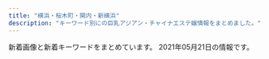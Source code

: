 ```yaml
---
title: "横浜・桜木町・関内・新横浜"
description: "キーワード別にの巨乳アジアン・チャイナエステ嬢情報をまとめました。"
---
```


新着画像と新着キーワードをまとめています。
2021年05月21日の情報です。

<DmmAffiliateIns />
<KeywordTable
  shops={
    [
    {
        "station": "\u30bb\u30f3\u30bf\u30fc\u5317\u99c5",
        "name": "37\u2103",
        "img_links": [
            "http://massage-esthe.blue/img/a5.jpg",
            "http://massage-esthe.blue/img/sta6.jpg",
            "http://massage-esthe.blue/img/sta10.jpg",
            "http://massage-esthe.blue/img/sta5.jpg",
            "http://massage-esthe.blue/img/st2.jpg",
            "http://massage-esthe.blue/img/no.png",
            "http://massage-esthe.blue/img/bb.png",
            "http://massage-esthe.blue/img/r3.jpg",
            "http://massage-esthe.blue/img/sta2.jpg",
            "http://massage-esthe.blue/img/r4.jpg",
            "http://massage-esthe.blue/img/st11.jpg",
            "http://massage-esthe.blue/img/stal.png",
            "http://massage-esthe.blue/img/a2.jpg",
            "http://massage-esthe.blue/img/syst.jpg",
            "http://massage-esthe.blue/img/rect.jpg",
            "http://massage-esthe.blue/img/sta12.jpg",
            "http://massage-esthe.blue/img/a1.jpg",
            "http://massage-esthe.blue/img/st12.jpg",
            "http://massage-esthe.blue/img/sta3.jpg",
            "http://massage-esthe.blue/img/stat.jpg",
            "http://massage-esthe.blue/img/fla.jpg",
            "http://massage-esthe.blue/img/st3.jpg",
            "http://massage-esthe.blue/img/st10.jpg",
            "http://massage-esthe.blue/img/st9.jpg",
            "http://massage-esthe.blue/img/lint.jpg",
            "http://massage-esthe.blue/img/r1.jpg",
            "http://massage-esthe.blue/img/st1.jpg",
            "http://massage-esthe.blue/img/root.jpg",
            "http://massage-esthe.blue/img/sta7.jpg",
            "http://massage-esthe.blue/img/st5.jpg",
            "http://massage-esthe.blue/img/acct.jpg",
            "http://massage-esthe.blue/img/a6.jpg",
            "http://massage-esthe.blue/img/sta1.jpg",
            "http://massage-esthe.blue/img/r2.jpg",
            "http://massage-esthe.blue/img/top.jpg",
            "http://massage-esthe.blue/img/st6.jpg",
            "http://massage-esthe.blue/img/a3.jpg",
            "http://massage-esthe.blue/img/st7.jpg",
            "http://massage-esthe.blue/img/a4.jpg"
        ],
        "url": "http://massage-esthe.blue/",
        "keywords": {
            "D": 10
        }
    },
    {
        "station": "JR\u6a2a\u6d5c\u99c5\u5317\u897f\u53e3",
        "name": "\u30c1\u30a7\u30ea\u30fc",
        "keywords": {
            "86": 1,
            "85": 2,
            "C": 11,
            "84": 1,
            "D": 3
        },
        "img_links": [
            "http://sh-riraku31.xyz/templets/default/picture/girl-z2.jpg",
            "http://sh-riraku31.xyz/templets/default/picture/top1.jpg",
            "http://sh-riraku31.xyz/uploads/201005/1-201005162052635.jpg",
            "http://sh-riraku31.xyz/uploads/201005/1-2010051621224F.jpg",
            "http://sh-riraku31.xyz/templets/default/picture/s_news.jpg",
            "http://sh-riraku31.xyz/uploads/allimg/180629/1-1P629115504250.png",
            "http://sh-riraku31.xyz/templets/default/picture/girl-z1.jpg",
            "http://sh-riraku31.xyz/uploads/201005/1-201005162101U5.jpg",
            "http://sh-riraku31.xyz/uploads/201005/1-2010051J55CA.jpg",
            "http://sh-riraku31.xyz/uploads/201005/1-201005162114248.jpg",
            "http://sh-riraku31.xyz/uploads/201005/1-201005162010396.jpg",
            "http://sh-riraku31.xyz/uploads/201005/1-20100516201cK.jpg",
            "http://sh-riraku31.xyz/templets/default/picture/top.jpg",
            "http://sh-riraku31.xyz/uploads/allimg/180703/1-1PF3111J3201.png",
            "http://sh-riraku31.xyz/uploads/201005/1-2010051J6062Y.jpg",
            "http://sh-riraku31.xyz/templets/default/picture/staff01.jpg"
        ],
        "url": "http://sh-riraku31.xyz/"
    },
    {
        "url": "http://www.relax-colorful.com/",
        "keywords": {
            "C": 40,
            "D": 45,
            "87": 36,
            "85": 3,
            "86": 15
        },
        "station": "JR\u95a2\u5185\u99c5\u5317\u53e3",
        "name": "Colorful\uff5e\u30ab\u30e9\u30d5\u30eb\uff5e",
        "img_links": [
            "http://www.relax-colorful.com/files/055-03.jpg",
            "http://www.relax-colorful.com/files/060-03.jpg",
            "http://www.relax-colorful.com/files/089.jpg",
            "http://www.relax-colorful.com/files/094-03.jpg",
            "http://www.relax-colorful.com/images/girl_bt.jpg",
            "http://www.relax-colorful.com/files/069-02.jpg",
            "http://www.relax-colorful.com/images/news2.jpg",
            "http://www.relax-colorful.com/files/080-02.jpg",
            "http://www.relax-colorful.com/images/bjs3.jpg",
            "http://www.relax-colorful.com/files/077-02.jpg",
            "http://www.relax-colorful.com/files/087-02.jpg",
            "http://www.relax-colorful.com/files/080.jpg",
            "http://www.relax-colorful.com/files/090-03.jpg",
            "http://www.relax-colorful.com/files/092-02.jpg",
            "http://www.relax-colorful.com/files/077-03.jpg",
            "http://www.relax-colorful.com/images/mobile.jpg",
            "http://www.relax-colorful.com/files/082.jpg",
            "http://www.relax-colorful.com/files/082-03.jpg",
            "http://www.relax-colorful.com/files/080-03.jpg",
            "http://www.relax-colorful.com/images/backlist.jpg",
            "http://www.relax-colorful.com/files/090.jpg",
            "http://www.relax-colorful.com/files/089-03.jpg",
            "http://www.relax-colorful.com/files/073.jpg",
            "http://www.relax-colorful.com/files/053-03.jpg",
            "http://www.relax-colorful.com/files/053.jpg",
            "http://www.relax-colorful.com/files/094.jpg",
            "http://www.relax-colorful.com/files/087.jpg",
            "http://www.relax-colorful.com/images/top.jpg",
            "http://www.relax-colorful.com/files/082-02.jpg",
            "http://www.relax-colorful.com/files/073-02.jpg",
            "http://www.relax-colorful.com/files/091.jpg",
            "http://www.relax-colorful.com/files/069.jpg",
            "http://www.relax-colorful.com/files/069-03.jpg",
            "http://www.relax-colorful.com/images/staff1.jpg",
            "http://www.relax-colorful.com/files/094-02.jpg",
            "http://www.relax-colorful.com/files/092-03.jpg",
            "http://www.relax-colorful.com/files/040-02.jpg",
            "http://www.relax-colorful.com/files/055-02.jpg",
            "http://www.relax-colorful.com/images/news1.jpg",
            "http://www.relax-colorful.com/files/091-03.jpg",
            "http://www.relax-colorful.com/files/067-02.jpg",
            "http://www.relax-colorful.com/images/staff1b.jpg",
            "http://www.relax-colorful.com/images/koko_200x40.png",
            "http://www.relax-colorful.com/files/060-02.jpg",
            "http://www.relax-colorful.com/files/067.jpg",
            "http://www.relax-colorful.com/files/092.jpg",
            "http://www.relax-colorful.com/files/093-1-03.jpg",
            "http://www.relax-colorful.com/files/040.jpg",
            "http://www.relax-colorful.com/files/077.jpg",
            "http://www.relax-colorful.com/files/093-1.jpg",
            "http://www.relax-colorful.com/images/att.jpg",
            "http://www.relax-colorful.com/files/067-03.jpg",
            "http://www.relax-colorful.com/files/095.jpg",
            "http://www.relax-colorful.com/files/095-02.jpg",
            "http://www.relax-colorful.com/files/073-03.jpg",
            "http://www.relax-colorful.com/files/053-02.jpg",
            "http://www.relax-colorful.com/files/040-03.jpg",
            "http://www.relax-colorful.com/images/staff_line.jpg",
            "http://www.relax-colorful.com/images/pick.jpg",
            "http://www.relax-colorful.com/images/staff1a.jpg",
            "http://www.relax-colorful.com/files/095-03.jpg",
            "http://www.relax-colorful.com/files/090-02.jpg",
            "http://www.relax-colorful.com/files/055.jpg",
            "http://www.relax-colorful.com/images/news.jpg",
            "http://www.relax-colorful.com/files/091-02.jpg",
            "http://www.relax-colorful.com/files/060.jpg",
            "http://www.relax-colorful.com/files/089-02.jpg",
            "http://www.relax-colorful.com/files/093-1-02.jpg",
            "http://www.relax-colorful.com/files/087-03.jpg"
        ]
    },
    {
        "url": "http://madonna.esnavi.work/",
        "station": "JR\u95a2\u5185\u99c5\u5317\u53e3",
        "img_links": [
            "http://madonna.esnavi.work/service3.jpg",
            "http://madonna.esnavi.work/top.png",
            "http://madonna.esnavi.work/7.jpg",
            "http://madonna.esnavi.work/2/uploadimg/1589374736.jpg",
            "http://madonna.esnavi.work/service4.jpg",
            "http://madonna.esnavi.work/info.jpg",
            "http://madonna.esnavi.work/2/uploadimg/1586429633.jpg",
            "http://madonna.esnavi.work/2/uploadimg/1586429552.jpg",
            "http://madonna.esnavi.work/s_pick.jpg",
            "http://madonna.esnavi.work/2/uploadimg/1620706918.jpg",
            "http://madonna.esnavi.work/2/uploadimg/1587726066.jpg",
            "http://madonna.esnavi.work/2/uploadimg/1586429606.jpg",
            "http://madonna.esnavi.work/nbj3.jpg",
            "http://madonna.esnavi.work/acc.jpg",
            "http://madonna.esnavi.work/line.png",
            "http://madonna.esnavi.work/service1.jpg",
            "http://madonna.esnavi.work/2/uploadimg/1586429676.jpg",
            "http://madonna.esnavi.work/s_news.jpg",
            "http://madonna.esnavi.work/tel.jpg",
            "http://madonna.esnavi.work/service2.jpg",
            "http://madonna.esnavi.work/s_staff.png"
        ],
        "name": "\u53e4\u7530",
        "keywords": {
            "\u80f8": 2,
            "C": 4,
            "87": 2,
            "83": 2,
            "84": 2,
            "86": 6,
            "\u30c0\u30a4\u30ca\u30de\u30a4\u30c8": 2,
            "98": 2,
            "E": 2,
            "G": 2,
            "\u30bb\u30af\u30b7\u30fc": 2
        }
    },
    {
        "url": "http://raimu.ests.jp/",
        "keywords": {},
        "img_links": [],
        "station": "JR\u6771\u795e\u5948\u5ddd\u99c5\u897f\u53e3",
        "name": "\u6765\u5922\uff5e\u30e9\u30a4\u30e0\uff5e"
    },
    {
        "station": "\u30bb\u30f3\u30bf\u30fc\u5317\u99c5",
        "url": "http://xn--vckg5a5c7c8c1czd.xyz/",
        "name": "\u30a2\u30ed\u30de\u30db\u30fc\u30e0",
        "img_links": [
            "http://xn--vckg5a5c7c8c1czd.xyz/img/cg01.png",
            "http://xn--vckg5a5c7c8c1czd.xyz/img/cg08.png",
            "http://xn--vckg5a5c7c8c1czd.xyz/img/tel.png",
            "http://xn--vckg5a5c7c8c1czd.xyz/img/a2.jpg",
            "http://xn--vckg5a5c7c8c1czd.xyz/img/nav-002.png",
            "http://xn--vckg5a5c7c8c1czd.xyz/img/cg07.png",
            "http://xn--vckg5a5c7c8c1czd.xyz/img/cg03.png",
            "http://xn--vckg5a5c7c8c1czd.xyz/img/a1.jpg",
            "http://xn--vckg5a5c7c8c1czd.xyz/img/cg06.png",
            "http://xn--vckg5a5c7c8c1czd.xyz/img/nav-004.png",
            "http://xn--vckg5a5c7c8c1czd.xyz/img/a6.jpg",
            "http://xn--vckg5a5c7c8c1czd.xyz/img/no.png",
            "http://xn--vckg5a5c7c8c1czd.xyz/img/a4.jpg",
            "http://xn--vckg5a5c7c8c1czd.xyz/img/nav-005.png",
            "http://xn--vckg5a5c7c8c1czd.xyz/img/cg02.png",
            "http://xn--vckg5a5c7c8c1czd.xyz/img/top01.png",
            "http://xn--vckg5a5c7c8c1czd.xyz/img/a3.jpg",
            "http://xn--vckg5a5c7c8c1czd.xyz/img/nav-003.png",
            "http://xn--vckg5a5c7c8c1czd.xyz/img/nav-006.png",
            "http://xn--vckg5a5c7c8c1czd.xyz/img/cg10.png",
            "http://xn--vckg5a5c7c8c1czd.xyz/img/a5.jpg",
            "http://xn--vckg5a5c7c8c1czd.xyz/img/cg05.png",
            "http://xn--vckg5a5c7c8c1czd.xyz/img/nav-001.png",
            "http://xn--vckg5a5c7c8c1czd.xyz/img/cg09.png"
        ],
        "keywords": {}
    },
    {
        "keywords": {},
        "station": "JR\u6a2a\u6d5c\u99c5\u76f8\u9244\u53e3",
        "name": "\u30ab\u30e9\u30d5\u30eb\u30ea\u30be\u30fc\u30c8",
        "url": "https://color.uouono.com/",
        "img_links": []
    },
    {
        "name": "\u7652\u3057\u306e\u5929\u4f7f",
        "station": "JR\u4e2d\u5c71\u99c5\u5317\u53e3",
        "keywords": {
            "C": 15,
            "88": 1,
            "86": 1,
            "87": 1,
            "E": 2,
            "D": 2,
            "84": 1
        },
        "url": "http://iyashi-tenshi.work/",
        "img_links": [
            "http://iyashi-tenshi.work/img/sta13.jpg",
            "http://iyashi-tenshi.work/i/img/r4.jpg",
            "http://iyashi-tenshi.work/img/bottom.png",
            "http://iyashi-tenshi.work/img/head.png",
            "http://iyashi-tenshi.work/img/IMG_17480.jpg",
            "http://iyashi-tenshi.work/i/img/r1.jpg",
            "http://iyashi-tenshi.work/i/img/sta13.jpg",
            "http://iyashi-tenshi.work/i/img/acc-1.jpg",
            "http://iyashi-tenshi.work/img/c1.jpg",
            "http://iyashi-tenshi.work/i/img/r3.jpg",
            "http://iyashi-tenshi.work/i/img/acc-3.png",
            "http://iyashi-tenshi.work/i/img/r5.jpg",
            "http://iyashi-tenshi.work/i/img/acc-4.png",
            "http://iyashi-tenshi.work/img/IMG_17410.jpg",
            "http://iyashi-tenshi.work/img/st12.jpg",
            "http://iyashi-tenshi.work/img/IMG_1709.jpg",
            "http://iyashi-tenshi.work/img/sta10.jpg",
            "http://iyashi-tenshi.work/i/img/sta11.jpg",
            "http://iyashi-tenshi.work/img/mo.png",
            "http://iyashi-tenshi.work/img/sta11.jpg",
            "http://iyashi-tenshi.work/img/st11.jpg",
            "http://iyashi-tenshi.work/img/st13.jpg",
            "http://iyashi-tenshi.work/i/img/acc-5.jpg",
            "http://iyashi-tenshi.work/i/img/sta10.jpg",
            "http://iyashi-tenshi.work/i/img/sta12.jpg",
            "http://iyashi-tenshi.work/i/img/acc-2.png",
            "http://iyashi-tenshi.work/i/img/r2.jpg",
            "http://iyashi-tenshi.work/i/img/st10.jpg",
            "http://iyashi-tenshi.work/img/nos.jpg",
            "http://iyashi-tenshi.work/img/sta12.jpg",
            "http://iyashi-tenshi.work/img/st10.jpg"
        ]
    },
    {
        "keywords": {
            "86": 47,
            "85": 6,
            "D": 40,
            "C": 47,
            "87": 23
        },
        "img_links": [
            "https://dear.xyz.mn/photos/sites/33/2021/02/2021022614331675.jpeg",
            "https://dear.xyz.mn/photos/sites/33/2021/04/2021041421095424.jpeg",
            "https://dear.xyz.mn/photos/sites/33/2020/11/2020110413285923.jpeg",
            "https://dear.xyz.mn/photos/sites/33/2021/04/2021042914583373.jpeg",
            "https://dear.xyz.mn/images/ac04.jpg",
            "https://dear.xyz.mn/photos/sites/33/2021/05/2021051320370822.jpeg",
            "https://dear.xyz.mn/images/sp_top.jpg",
            "https://dear.xyz.mn/photos/sites/33/2020/11/2020111223000369.jpeg",
            "https://dear.xyz.mn/photos/sites/33/2021/03/2021032514544543.jpeg",
            "https://dear.xyz.mn/photos/sites/33/2021/01/2021011914494134.jpeg",
            "https://dear.xyz.mn/photos/sites/33/2021/05/2021052017300732.jpeg",
            "https://dear.xyz.mn/images/ac05.jpg",
            "https://dear.xyz.mn/photos/sites/33/2021/04/2021042614132612.jpeg",
            "https://dear.xyz.mn/photos/sites/33/2021/01/2021010915471930.jpeg",
            "https://dear.xyz.mn/photos/sites/33/2020/12/2020120212565938.jpeg",
            "https://dear.xyz.mn/photos/sites/33/2020/12/2020122818210498.jpeg",
            "https://dear.xyz.mn/images/ac02.jpg",
            "https://dear.xyz.mn/images/ac01.jpg",
            "https://dear.xyz.mn/images/top.png"
        ],
        "url": "https://dear.xyz.mn/",
        "station": "JR\u95a2\u5185\u99c5\u5317\u53e3",
        "name": "Dear"
    },
    {
        "name": "\u7f8e\u5c11\u5973",
        "station": "\u65b0\u6a2a\u6d5c\u99c5\u5730\u4e0b\u92448\u756a\u51fa\u53e3",
        "img_links": [
            "http://www.rakuraku.esturl.com/files/005.jpg",
            "http://www.rakuraku.esturl.com/images/rsubt5.png",
            "http://www.rakuraku.esturl.com/files/003.jpg",
            "http://www.rakuraku.esturl.com/images/rsubt4.png",
            "http://www.rakuraku.esturl.com/images/rsubt3.png",
            "http://www.rakuraku.esturl.com/files/001.jpg",
            "http://www.rakuraku.esturl.com/files/003-02.jpg",
            "http://www.rakuraku.esturl.com/photo_news/upimg/49969609b7d1e843cf_1.jpg",
            "http://www.rakuraku.esturl.com/images/pagetop.png",
            "http://www.rakuraku.esturl.com/images/m3.jpg",
            "http://www.rakuraku.esturl.com/images/rsubt6.png",
            "http://www.rakuraku.esturl.com/files/002-02.jpg",
            "http://www.rakuraku.esturl.com/images/m6.jpg",
            "http://www.rakuraku.esturl.com/files/001-02.jpg",
            "http://www.rakuraku.esturl.com/images/rsubt2.png",
            "http://www.rakuraku.esturl.com/files/004.jpg",
            "http://www.rakuraku.esturl.com/files/002.jpg",
            "http://www.rakuraku.esturl.com/files/005-02.jpg",
            "http://www.rakuraku.esturl.com/files/006-02.jpg",
            "http://www.rakuraku.esturl.com/files/004-02.jpg",
            "http://www.rakuraku.esturl.com/images/top_sp_slider01.jpg",
            "http://www.rakuraku.esturl.com/images/pic_girl01.jpg",
            "http://www.rakuraku.esturl.com/images/ico01.png",
            "http://www.rakuraku.esturl.com/images/m4.jpg",
            "http://www.rakuraku.esturl.com/images/m2.jpg",
            "http://www.rakuraku.esturl.com/images/rsubt1.png",
            "http://www.rakuraku.esturl.com/images/m1.jpg",
            "http://www.rakuraku.esturl.com/photo_news/upimg/49969609b7d1e843cf_0.jpg",
            "http://www.rakuraku.esturl.com/images/rsubt7.png",
            "http://www.rakuraku.esturl.com/files/006.jpg"
        ],
        "url": "http://www.rakuraku.esturl.com/",
        "keywords": {
            "86": 4,
            "D": 24,
            "87": 20
        }
    },
    {
        "keywords": {
            "86": 6,
            "E": 3,
            "D": 3
        },
        "name": "\u5b66\u5712",
        "url": "http://sweety-est.info/",
        "station": "\u30bb\u30f3\u30bf\u30fc\u5357\u99c51\u756a\u51fa\u53e3",
        "img_links": [
            "http://sweety-est.info/images/staff_s.png",
            "http://sweety-est.info/images/cg05.jpg",
            "http://sweety-est.info/images/news.png",
            "http://sweety-est.info/images/sruru.jpg",
            "http://sweety-est.info/images/top.png",
            "http://sweety-est.info/images/cg04.jpg",
            "http://sweety-est.info/images/precau.png",
            "http://sweety-est.info/images/evetop.png"
        ]
    },
    {
        "station": "\u65e5\u30ce\u51fa\u753a\u99c5",
        "name": "\u7652\uff5e\u3044\u3084\u3057\uff5e",
        "keywords": {},
        "img_links": [
            "http://www.est-baby.work/img/nana1.png",
            "http://www.est-baby.work/staff/kaori.jpg",
            "http://www.est-baby.work/images/menu/staff.png",
            "http://www.est-baby.work/img/kaori1.png",
            "http://www.est-baby.work/images/staff_t.jpg",
            "http://www.est-baby.work/images/sisu.jpg",
            "http://www.est-baby.work/img/koko1.png",
            "http://www.est-baby.work/staff/nana.jpg",
            "http://www.est-baby.work/img/sizuka1.png",
            "http://www.est-baby.work/images/koko_200x40.png",
            "http://www.est-baby.work/img/yuki1.png",
            "http://www.est-baby.work/images/menu/top.png",
            "http://www.est-baby.work/staff/sizuka.jpg",
            "http://www.est-baby.work/images/menu/interior.png",
            "http://www.est-baby.work/images/head.jpg",
            "http://www.est-baby.work/images/int2.jpg",
            "http://www.est-baby.work/images/sys4.jpg",
            "http://www.est-baby.work/images/3.jpg",
            "http://www.est-baby.work/images/8.jpg",
            "http://www.est-baby.work/images/6.jpg",
            "http://www.est-baby.work/images/tr.jpg",
            "http://www.est-baby.work/staff/yuki.jpg",
            "http://www.est-baby.work/img/yuki2.png",
            "http://www.est-baby.work/images/interior_t.jpg",
            "http://www.est-baby.work/images/sys1.jpg",
            "http://www.est-baby.work/images/tgirl.jpg",
            "http://www.est-baby.work/images/news.jpg",
            "http://www.est-baby.work/images/7.jpg",
            "http://www.est-baby.work/images/sys3.jpg",
            "http://www.est-baby.work/images/1.jpg",
            "http://www.est-baby.work/staff/koko.jpg",
            "http://www.est-baby.work/images/sys2.jpg",
            "http://www.est-baby.work/images/int1.jpg"
        ],
        "url": "http://www.est-baby.work/"
    },
    {
        "station": "JR\u6771\u795e\u5948\u5ddd\u99c5",
        "img_links": [
            "http://www.rakuraku-venus.xyz/images/nav/lanmu-staff.jpg",
            "http://www.rakuraku-venus.xyz/images/lan-t/images/lan-t_01.jpg",
            "http://www.rakuraku-venus.xyz/images/index-kai_13.jpg",
            "http://www.rakuraku-venus.xyz/images/index-f.jpg",
            "http://www.rakuraku-venus.xyz/images/nav/lanmu-sys.jpg",
            "http://www.rakuraku-venus.xyz/images/shop/h3.jpg",
            "http://www.rakuraku-venus.xyz/images/staff/11/rika.png",
            "http://www.rakuraku-venus.xyz/images/shop/r1.jpg",
            "http://www.rakuraku-venus.xyz/images/nav/lanmu-job.jpg",
            "http://www.rakuraku-venus.xyz/images/index-kai_13a.jpg",
            "http://www.rakuraku-venus.xyz/images/nav/lanmu-acc.jpg",
            "http://www.rakuraku-venus.xyz/images/shop/h2.jpg",
            "http://www.rakuraku-venus.xyz/images/staff/11/ai.jpg",
            "http://www.rakuraku-venus.xyz/images/index-kai_07.jpg",
            "http://www.rakuraku-venus.xyz/images/index-kai_08.jpg",
            "http://www.rakuraku-venus.xyz/images/staff/10/1.jpg",
            "http://www.rakuraku-venus.xyz/images/staff/11/minami2.jpg",
            "http://www.rakuraku-venus.xyz/images/light_img.jpg",
            "http://www.rakuraku-venus.xyz/images/shop/h4.jpg",
            "http://www.rakuraku-venus.xyz/images/index-kai_03.jpg",
            "http://www.rakuraku-venus.xyz/images/index-kai_05.jpg",
            "http://www.rakuraku-venus.xyz/images/index-kai_16.jpg",
            "http://www.rakuraku-venus.xyz/images/staff/11/koko.jpg",
            "http://www.rakuraku-venus.xyz/psd/off.jpg"
        ],
        "name": "\u697d\u3005\u30f4\u30a3\u30fc\u30ca\u30b9",
        "keywords": {},
        "url": "http://www.rakuraku-venus.xyz/"
    },
    {
        "station": "JR\u6a2a\u6d5c\u99c5\u76f8\u9244\u53e3",
        "url": "http://tanoshimini.work/",
        "name": "\u697d\u3057\u307f\u306b",
        "img_links": [
            "http://tanoshimini.work/uploads/201215/1-201215140451403.jpg",
            "http://tanoshimini.work/static/picture/sp_tit_therapist.png",
            "http://tanoshimini.work/static/picture/top.jpg",
            "http://tanoshimini.work/uploads/210519/1-2105191K433612.jpg",
            "http://tanoshimini.work/static/picture/img_tel.png",
            "http://tanoshimini.work/static/picture/room1.jpg",
            "http://tanoshimini.work/static/picture/maining.jpg",
            "http://tanoshimini.work/uploads/210519/1-2105191J30b00.jpg",
            "http://tanoshimini.work/static/picture/tit_staff01.png",
            "http://tanoshimini.work/static/picture/tit_therapist.png",
            "http://tanoshimini.work/static/picture/sp_tit_new.png",
            "http://tanoshimini.work/uploads/210519/1-2105191K304510.jpg",
            "http://tanoshimini.work/static/picture/sp_tit_staff02.png",
            "http://tanoshimini.work/uploads/210519/1-2105191J350645.jpg",
            "http://tanoshimini.work/static/picture/tit_new.png",
            "http://tanoshimini.work/static/picture/room3.jpg",
            "http://tanoshimini.work/uploads/210519/1-2105191J33Q38.jpg",
            "http://tanoshimini.work/uploads/210519/1-2105191K32E15.jpg",
            "http://tanoshimini.work/uploads/210519/1-2105191K3151b.jpg",
            "http://tanoshimini.work/static/picture/sp_tit_staff01.png",
            "http://tanoshimini.work/uploads/210519/1-2105191K445403.jpg",
            "http://tanoshimini.work/static/picture/room2.jpg",
            "http://tanoshimini.work/static/picture/room4.jpg",
            "http://tanoshimini.work/uploads/210519/1-2105191K455460.jpg",
            "http://tanoshimini.work/static/picture/tit_staff02.png"
        ],
        "keywords": {
            "D": 4,
            "94": 4,
            "86": 4,
            "89": 4,
            "\u4e73": 2,
            "C": 8,
            "E": 4
        }
    },
    {
        "url": "http://anela.iyasi.me/",
        "station": "JR\u95a2\u5185\u99c5\u5357\u53e3",
        "keywords": {},
        "img_links": [
            "http://anela.iyasi.me/images/gallery/gallery_402.jpg",
            "http://anela.iyasi.me/images/home/index_tel.jpg",
            "http://anela.iyasi.me/images/home/index_04.jpg",
            "http://anela.iyasi.me/images/top/top_06.jpg",
            "http://anela.iyasi.me/images/staff_one/staff_one_02.jpg",
            "http://anela.iyasi.me/images/top/top_02.jpg",
            "http://anela.iyasi.me/images/gallery/gallery_401.jpg",
            "http://anela.iyasi.me/images/gallery/gallery_403.jpg",
            "http://anela.iyasi.me/images/staff/sta_0z8.jpg",
            "http://anela.iyasi.me/images/staff/sta_01.jpg",
            "http://anela.iyasi.me/images/gallery/gallery_103.jpg",
            "http://anela.iyasi.me/images/staff_one/staff_one_01.jpg",
            "http://anela.iyasi.me/images/staff_one/staff_one_04.jpg",
            "http://anela.iyasi.me/images/staff/sta_010.jpg",
            "http://anela.iyasi.me/images/staff_image/staff_d03.jpg",
            "http://anela.iyasi.me/images/top/top_04.jpg",
            "http://anela.iyasi.me/images/staff_image/staff_d01.jpg",
            "http://anela.iyasi.me/images/home/top_qp.jpg",
            "http://anela.iyasi.me/images/staff/sta_03.jpg",
            "http://anela.iyasi.me/images/staff_one/staff_one_08.png",
            "http://anela.iyasi.me/images/top/top_03.jpg",
            "http://anela.iyasi.me/images/top/top_08.png",
            "http://anela.iyasi.me/images/staff_one/staff_one_top.jpg",
            "http://anela.iyasi.me/images/staff/sta_0z9.jpg",
            "http://anela.iyasi.me/images/system/syatem_301.jpg",
            "http://anela.iyasi.me/images/staff_image/staff_d04.jpg",
            "http://anela.iyasi.me/images/staff_one/staff_one_07.png",
            "http://anela.iyasi.me/images/home/QR.png",
            "http://anela.iyasi.me/images/staff/sta_0z2.jpg",
            "http://anela.iyasi.me/images/gallery/gallery_top.jpg",
            "http://anela.iyasi.me/images/staff_one/staff_one_03.jpg",
            "http://anela.iyasi.me/images/staff_one/staff_one_05.jpg",
            "http://anela.iyasi.me/images/system/syatem_302.jpg",
            "http://anela.iyasi.me/images/top/top_01.jpg",
            "http://anela.iyasi.me/images/staff_image/staff_d06.jpg",
            "http://anela.iyasi.me/images/home/index_03.jpg",
            "http://anela.iyasi.me/images/staff_image/staff_d02.jpg",
            "http://anela.iyasi.me/images/staff/sta_0z10.jpg",
            "http://anela.iyasi.me/images/system/syatem_303.jpg",
            "http://anela.iyasi.me/images/gallery/gallery_01.jpg",
            "http://anela.iyasi.me/images/top/top_05.jpg",
            "http://anela.iyasi.me/images/gallery/gallery_101.jpg",
            "http://anela.iyasi.me/images/staff/sta_06.jpg",
            "http://anela.iyasi.me/images/gallery/gallery_102.jpg",
            "http://anela.iyasi.me/images/staff/sta_0z12.jpg",
            "http://anela.iyasi.me/images/gallery/gallery_104.jpg",
            "http://anela.iyasi.me/images/staff/staff_top.jpg",
            "http://anela.iyasi.me/images/home/index_qup.jpg",
            "http://anela.iyasi.me/images/home/index_page_top.jpg",
            "http://anela.iyasi.me/images/gallery/gallery_404.jpg",
            "http://anela.iyasi.me/images/staff_image/staff_d05.jpg",
            "http://anela.iyasi.me/images/staff/sta_04.jpg",
            "http://anela.iyasi.me/images/staff/sta_023.jpg",
            "http://anela.iyasi.me/images/staff/sta_021.jpg"
        ],
        "name": "\u30a2\u30cd\u30e9"
    },
    {
        "name": "Call me",
        "station": "JR\u6771\u795e\u5948\u5ddd\u99c5\u897f\u53e3",
        "url": "https://callme.iest.info/",
        "keywords": {
            "E": 3,
            "C": 11,
            "86": 11,
            "87": 3,
            "D": 19,
            "85": 8
        },
        "img_links": [
            "https://callme.iest.info/photos/sites/65/2021/05/2021051701545423.jpg",
            "https://callme.iest.info/photos/sites/65/2021/05/2021050409224240.jpg",
            "https://callme.iest.info/photos/sites/65/2021/04/2021042606232836.jpg",
            "https://callme.iest.info/photos/sites/65/2021/04/2021042606235324.jpg",
            "https://callme.iest.info/images/sp_top.jpg",
            "https://callme.iest.info/photos/sites/65/2021/04/2021042607581198.jpg",
            "https://callme.iest.info/photos/sites/65/2021/04/2021042606230337.jpg"
        ]
    },
    {
        "img_links": [
            "http://www.ipuyvyta.xyz/uploads/200103/1-2001031G10c34.jpg",
            "http://www.ipuyvyta.xyz/picture/mobile.jpg",
            "http://www.ipuyvyta.xyz/uploads/200324/1-200324153552608.jpg",
            "http://www.ipuyvyta.xyz/uploads/190806/1-1ZP61F113Z0.jpg",
            "http://www.ipuyvyta.xyz/uploads/201016/1-201016155320S7.jpg",
            "http://www.ipuyvyta.xyz/uploads/210415/1-210415123451L4.jpg",
            "http://www.ipuyvyta.xyz/picture/s1.jpg",
            "http://www.ipuyvyta.xyz/picture/room3.jpg",
            "http://www.ipuyvyta.xyz/uploads/190705/1-1ZF5141109322.jpg",
            "http://www.ipuyvyta.xyz/picture/top.png",
            "http://www.ipuyvyta.xyz/uploads/201113/1-2011131412332R.jpg",
            "http://www.ipuyvyta.xyz/uploads/210324/1-21032414232L38.jpg",
            "http://www.ipuyvyta.xyz/uploads/200527/1-20052G30953430.jpg",
            "http://www.ipuyvyta.xyz/uploads/200103/1-2001031G043127.jpg",
            "http://www.ipuyvyta.xyz/uploads/210324/1-210324143049264.jpg",
            "http://www.ipuyvyta.xyz/picture/s_news.png",
            "http://www.ipuyvyta.xyz/picture/relax.jpg",
            "http://www.ipuyvyta.xyz/picture/room4.jpg",
            "http://www.ipuyvyta.xyz/uploads/201117/1-20111G24541418.jpg",
            "http://www.ipuyvyta.xyz/uploads/200103/1-2001031G131213.jpg",
            "http://www.ipuyvyta.xyz/uploads/210128/1-21012Q351103P.jpg",
            "http://www.ipuyvyta.xyz/picture/s_staff.jpg",
            "http://www.ipuyvyta.xyz/uploads/200527/1-20052G310025O.jpg",
            "http://www.ipuyvyta.xyz/picture/s_pick.png",
            "http://www.ipuyvyta.xyz/uploads/210415/1-210415123349246.jpg",
            "http://www.ipuyvyta.xyz/uploads/201117/1-20111G24513940.jpg",
            "http://www.ipuyvyta.xyz/picture/room2.jpg",
            "http://www.ipuyvyta.xyz/picture/room1.jpg",
            "http://www.ipuyvyta.xyz/uploads/200324/1-20032415352ab.jpg",
            "http://www.ipuyvyta.xyz/picture/s3.jpg",
            "http://www.ipuyvyta.xyz/uploads/210128/1-21012Q3504A53.jpg",
            "http://www.ipuyvyta.xyz/uploads/201016/1-201016155304955.jpg",
            "http://www.ipuyvyta.xyz/uploads/210324/1-21032414233OK.jpg",
            "http://www.ipuyvyta.xyz/uploads/201113/1-2011131413242P.jpg"
        ],
        "name": "\u7652\u3057\u306e\u697d\u5712",
        "url": "http://www.ipuyvyta.xyz/",
        "keywords": {
            "\u30bb\u30af\u30b7\u30fc": 1,
            "82": 8,
            "C": 9,
            "D": 2,
            "86": 2,
            "85": 1
        },
        "station": "JR\u6771\u795e\u5948\u5ddd\u99c5\u897f\u53e3"
    },
    {
        "keywords": {
            "99": 1,
            "C": 3,
            "85": 1,
            "\u30bb\u30af\u30b7\u30fc": 1,
            "96": 1,
            "88": 1,
            "D": 2,
            "86": 3,
            "E": 1,
            "80": 1
        },
        "img_links": [
            "http://babyheart.info/js/sliderLine/slide_next.png",
            "http://babyheart.info/staffPhoto/s20210209231643.jpg",
            "http://babyheart.info/staffPhoto/s20201102165737.jpg",
            "http://babyheart.info/images/slider1/03.jpg",
            "http://babyheart.info/staffPhoto/s20201113143406.jpg",
            "http://babyheart.info/staffPhoto/s20201102165304.jpg",
            "http://babyheart.info/staffPhoto/s20210506144322.jpg",
            "http://babyheart.info/images/gallery1.jpg",
            "http://babyheart.info/staffPhoto/b20201113143406.jpg",
            "http://babyheart.info/uploadfiles/Image/campaignBabyheartInfo.jpg",
            "http://babyheart.info/staffPhoto/b20201102132433.jpg",
            "http://babyheart.info/images/returnBtn.png",
            "http://babyheart.info/staffPhoto/b20201102165304.jpg",
            "http://babyheart.info/staffPhoto/b20210504141830.jpg",
            "http://babyheart.info/staffPhoto/b20210503161428.jpg",
            "http://babyheart.info/staffPhoto/b20201102165737.jpg",
            "http://babyheart.info/staffPhoto/s20210504141830.jpg",
            "http://babyheart.info/staffPhoto/s20201113143808.jpg",
            "http://babyheart.info/images/mobile.jpg",
            "http://babyheart.info/staffPhoto/b20201113143808.jpg",
            "http://babyheart.info/staffPhoto/s20201102132433.jpg",
            "http://babyheart.info/js/sliderLine/slide_prev.png",
            "http://babyheart.info/staffPhoto/s20201102210807.jpg",
            "http://babyheart.info/staffPhoto/b20210506144322.jpg",
            "http://babyheart.info/staffPhoto/s20210503161428.jpg",
            "http://babyheart.info/staffPhoto/b20201102210807.jpg",
            "http://babyheart.info/staffPhoto/b20210209231643.jpg",
            "http://babyheart.info/images/slider1/02.jpg"
        ],
        "url": "http://babyheart.info/",
        "name": "Baby Heart \uff5e\u30d9\u30a4\u30d3\u30fc\u30cf\u30fc\u30c8\uff5e",
        "station": "JR\u95a2\u5185\u99c5\u5357\u53e3"
    },
    {
        "img_links": [
            "http://mensabby.est888.com/css/nav/nav-004.png",
            "http://mensabby.est888.com/css/staff/staff002-a.jpg",
            "http://mensabby.est888.com/css/top-001.png",
            "http://mensabby.est888.com/css/staff/staff0005.jpg",
            "http://mensabby.est888.com/css/staff/staff0003.jpg",
            "http://mensabby.est888.com/images/slider1/003.jpg",
            "http://mensabby.est888.com/css/nav/nav-001.png",
            "http://mensabby.est888.com/css/staff/staff0004-a.jpg",
            "http://mensabby.est888.com/css/staff/staff00004.jpg",
            "http://mensabby.est888.com/css/nav/nav-006.png",
            "http://mensabby.est888.com/css/staff/staff001-a.jpg",
            "http://mensabby.est888.com/images/slider1/001.jpg",
            "http://mensabby.est888.com/css/staff/staff001.jpg",
            "http://mensabby.est888.com/css/nav/nav-002.png",
            "http://mensabby.est888.com/css/staff/staff0006.jpg",
            "http://mensabby.est888.com/css/nav/nav-003.png",
            "http://mensabby.est888.com/css/staff/staff0002.jpg",
            "http://mensabby.est888.com/css/staff/staff006-a.jpg",
            "http://mensabby.est888.com/css/staff/staff005-a.jpg",
            "http://mensabby.est888.com/css/nav/nav-005.png",
            "http://mensabby.est888.com/css/staff/staff003-a.jpg",
            "http://mensabby.est888.com/css/tel02.png"
        ],
        "url": "http://mensabby.est888.com/",
        "station": "JR\u6771\u795e\u5948\u5ddd\u99c5\u897f\u53e3",
        "keywords": {
            "89": 2,
            "90": 1,
            "D": 4,
            "85": 1,
            "88": 1,
            "87": 1,
            "C": 2
        },
        "name": "\u604b\u5fc3"
    },
    {
        "img_links": [
            "http://naomi.estheya.com/css/staff/staff03.jpg",
            "http://naomi.estheya.com/css/m-head01.jpg",
            "http://naomi.estheya.com/css/staff/staff02.jpg",
            "http://naomi.estheya.com/css/m-top04.jpg",
            "http://naomi.estheya.com/css/cam01.jpg",
            "http://naomi.estheya.com/images/call.png",
            "http://naomi.estheya.com/css/staff/staff01.jpg"
        ],
        "station": "JR\u6771\u795e\u5948\u5ddd\u99c5\u897f\u53e3",
        "keywords": {
            "90": 1,
            "D": 1,
            "92": 2,
            "E": 2
        },
        "url": "http://naomi.estheya.com/",
        "name": "Naomi"
    },
    {
        "url": "http://seirakuen.est.cm/",
        "name": "\u8056\u697d\u5712",
        "img_links": [],
        "keywords": {},
        "station": "JR\u95a2\u5185\u99c5\u5357\u53e3"
    },
    {
        "img_links": [
            "http://www.sh-riraku113.xyz/static/picture/top.png",
            "http://www.sh-riraku113.xyz/static/picture/room1.png",
            "http://www.sh-riraku113.xyz/static/picture/infor.png",
            "http://www.sh-riraku113.xyz/uploads/201005/1-201005161544K5.jpg",
            "http://www.sh-riraku113.xyz/static/picture/info.png",
            "http://www.sh-riraku113.xyz/static/picture/tit-new.png",
            "http://www.sh-riraku113.xyz/uploads/201005/1-2010051615301I.jpg",
            "http://www.sh-riraku113.xyz/static/picture/room2.png",
            "http://www.sh-riraku113.xyz/static/picture/tit-pick.png",
            "http://www.sh-riraku113.xyz/static/picture/room4.png",
            "http://www.sh-riraku113.xyz/static/picture/tite-staff.png",
            "http://www.sh-riraku113.xyz/uploads/201005/1-201005161513F8.jpg",
            "http://www.sh-riraku113.xyz/static/picture/tit-infor.png",
            "http://www.sh-riraku113.xyz/uploads/201005/1-201005161500127.jpg",
            "http://www.sh-riraku113.xyz/static/picture/room3.png",
            "http://www.sh-riraku113.xyz/static/picture/tit-gat.png"
        ],
        "url": "http://www.sh-riraku113.xyz/",
        "station": "JR\u6771\u795e\u5948\u5ddd\u99c5",
        "keywords": {
            "C": 14
        },
        "name": "\u30ec\u30a4\u30f3\u30dc\u30fc\u8679"
    },
    {
        "station": "JR\u95a2\u5185\u99c5\u5317\u53e3",
        "img_links": [
            "http://www.playa.work/img/risa1.jpg",
            "http://www.playa.work/images/5.jpg",
            "http://www.playa.work/images/b2.jpg",
            "http://www.playa.work/img/nana1.jpg",
            "http://www.playa.work/images/head.jpg",
            "http://www.playa.work/images/3.jpg",
            "http://www.playa.work/images/int1.png",
            "http://www.playa.work/images/ta.jpg",
            "http://www.playa.work/images/4.jpg",
            "http://www.playa.work/images/b1.jpg",
            "http://www.playa.work/images/news.png",
            "http://www.playa.work/images/staff_t.jpg",
            "http://www.playa.work/img/yuri1.jpg",
            "http://www.playa.work/images/2.jpg",
            "http://www.playa.work/images/interior_t.jpg",
            "http://www.playa.work/img/koko1.jpg",
            "http://www.playa.work/images/int2.png",
            "http://www.playa.work/images/b3.jpg",
            "http://www.playa.work/images/main_top.jpg",
            "http://www.playa.work/images/1.jpg",
            "http://www.playa.work/img/rumi1.jpg",
            "http://www.playa.work/img/emi1.jpg",
            "http://www.playa.work/images/main_footer.jpg",
            "http://www.playa.work/images/s1.png",
            "http://www.playa.work/images/mobile.jpg",
            "http://www.playa.work/images/6.jpg"
        ],
        "url": "http://www.playa.work/",
        "keywords": {},
        "name": "St.Playa \uff5e\u8056\u30d7\u30e9\u30e4\uff5e"
    },
    {
        "station": "JR\u95a2\u5185\u99c5",
        "name": "Olive",
        "url": "http://kannai-mensesthe.com/",
        "img_links": [
            "https://kannai-mensesthe.com/room/2-l.jpg",
            "https://hamamatsucho-esthe.work/icon/google_plus.png",
            "https://kannai-mensesthe.com/icon/twitter.png",
            "https://kannai-mensesthe.com/staff/sachi-s1.jpg",
            "https://kannai-mensesthe.com/images/footer-l.png",
            "https://kannai-mensesthe.com/room/esthe2.jpg",
            "https://kannai-mensesthe.com/button/blog.png",
            "https://kannai-mensesthe.com/room/1-l.jpg",
            "https://kannai-mensesthe.com/staff/sachi-l1.jpg",
            "https://kannai-mensesthe.com/staff/momo-s1.jpg",
            "https://kannai-mensesthe.com/staff/ayumi-s1.jpg",
            "https://kannai-mensesthe.com/room/4-s.jpg",
            "https://kannai-mensesthe.com/images/flower.png",
            "https://kannai-mensesthe.com/staff/ayumi-l1.jpg",
            "https://kannai-mensesthe.com/room/3-s.jpg",
            "https://kannai-mensesthe.com/room/esthe3.jpg",
            "https://kannai-mensesthe.com/room/1-s.jpg",
            "https://hamamatsucho-esthe.work/icon/twitter.png",
            "https://kannai-mensesthe.com/icon/line.png",
            "https://kannai-mensesthe.com/icon/google_plus.png",
            "http://kannai-mensesthe.com/images/flower.png",
            "https://kannai-mensesthe.com/staff/risa-l1.jpg",
            "https://kannai-mensesthe.com/room/4-l.jpg",
            "https://kannai-mensesthe.com/button/staff.png",
            "https://kannai-mensesthe.com/icon/facebook.png",
            "https://hamamatsucho-esthe.work/icon/line.png",
            "https://kannai-mensesthe.com/2019/12/03/risa-s1.jpg",
            "https://kannai-mensesthe.com//images/footer-r.png",
            "https://kannai-mensesthe.com/staff/momo-l1.jpg",
            "https://kannai-mensesthe.com/room/esthe1.jpg",
            "https://kannai-mensesthe.com/images/main1.jpg",
            "https://kannai-mensesthe.com/images/main-sp.jpg",
            "https://kannai-mensesthe.com/room/2-s.jpg",
            "https://kannai-mensesthe.com/button/home.png",
            "https://kannai-mensesthe.com/2019/11/10/1.jpg",
            "https://kannai-mensesthe.com/images/clear.png",
            "https://kannai-mensesthe.com/staff/risa-s1.jpg",
            "https://hamamatsucho-esthe.work/icon/facebook.png",
            "https://kannai-mensesthe.com/room/3-l.jpg"
        ],
        "keywords": {
            "90": 15,
            "88": 5
        }
    },
    {
        "img_links": [
            "http://relax-massage.blue/images/staff_s.png",
            "http://relax-massage.blue/images/top.png",
            "http://relax-massage.blue/images/cg09.jpg",
            "http://relax-massage.blue/images/cg021.jpg",
            "http://relax-massage.blue/images/r3.jpg",
            "http://relax-massage.blue/images/cg06.jpg",
            "http://relax-massage.blue/images/cg01.jpg",
            "http://relax-massage.blue/images/r4.jpg",
            "http://relax-massage.blue/images/evetop.png",
            "http://relax-massage.blue/images/news.png",
            "http://relax-massage.blue/images/cg03.jpg",
            "http://relax-massage.blue/images/r1.jpg",
            "http://relax-massage.blue/images/r2.jpg",
            "http://relax-massage.blue/images/cg05.jpg",
            "http://relax-massage.blue/images/cg07.jpg",
            "http://relax-massage.blue/images/cg02.jpg",
            "http://relax-massage.blue/images/cg08.jpg"
        ],
        "keywords": {
            "86": 24,
            "D": 12,
            "E": 12
        },
        "name": "NaNa \uff5e\u30ca\u30ca\uff5e",
        "station": "\u95a2\u5185\u99c5\u5317\u53e3",
        "url": "http://relax-massage.blue/"
    },
    {
        "keywords": {},
        "name": "Venus",
        "url": "http://es-kannai.link",
        "station": "JR\u95a2\u5185\u99c5\u5357\u53e3",
        "img_links": [
            "http://es-kannai.link/wp-content/uploads/2021/04/IMG_5652-250x376.jpg",
            "http://es-kannai.link/wp-content/uploads/2016/12/d.png",
            "http://es-kannai.link/wp-content/uploads/2021/04/IMG_5651-250x376.jpg",
            "http://es-kannai.link/wp-content/uploads/2021/04/IMG_5650.jpg",
            "http://es-kannai.link/wp-content/uploads/2016/12/dd.png",
            "http://es-kannai.link/wp-content/uploads/2021/04/IMG_5653.jpg",
            "http://es-kannai.link/wp-content/uploads/2016/12/vvvv.png",
            "http://es-kannai.link/wp-content/uploads/2021/04/IMG_5653-250x376.jpg",
            "http://es-kannai.link/wp-content/themes/template-salon2/images/campaign-bnr.png",
            "http://es-kannai.link/wp-content/uploads/2021/04/IMG_5653-400x600.jpg",
            "http://es-kannai.link/wp-content/uploads/2016/12/a.jpg",
            "http://es-kannai.link/wp-content/uploads/2021/04/IMG_5650-250x376.jpg",
            "http://es-kannai.link/wp-content/uploads/2021/04/IMG_5652-400x600.jpg",
            "http://es-kannai.link/wp-content/themes/template-salon2/images/m-info.png",
            "http://es-kannai.link/wp-content/uploads/2021/04/IMG_5650-400x600.jpg",
            "http://es-kannai.link/wp-content/uploads/2021/04/IMG_5652.jpg",
            "http://es-kannai.link/wp-content/uploads/2021/04/IMG_5651.jpg",
            "http://es-kannai.link/wp-content/uploads/2021/04/IMG_5652-267x400.jpg",
            "http://es-kannai.link/wp-content/uploads/2016/12/vvv.png",
            "http://es-kannai.link/wp-content/uploads/2021/04/IMG_5649.jpg",
            "http://es-kannai.link/wp-content/uploads/2021/04/IMG_5649-400x600.jpg",
            "http://es-kannai.link/wp-content/uploads/2021/04/IMG_5653-267x400.jpg",
            "http://es-kannai.link/wp-content/uploads/2021/04/IMG_5651-400x600.jpg",
            "http://es-kannai.link/wp-content/themes/template-salon2/images/news-ttl.jpg",
            "http://es-kannai.link/wp-content/uploads/2016/12/vv.jpg",
            "http://es-kannai.link/wp-content/themes/template-salon2/images/info.png",
            "http://es-kannai.link/wp-content/uploads/2021/04/IMG_5651-267x400.jpg",
            "http://es-kannai.link/wp-content/themes/template-salon2/images/main-img.jpg",
            "http://es-kannai.link/wp-content/uploads/2016/12/aa.jpg",
            "http://es-kannai.link/wp-content/themes/template-salon2/images/newface-ttl.jpg",
            "http://es-kannai.link/wp-content/uploads/2021/04/IMG_5649-250x376.jpg",
            "http://es-kannai.link/wp-content/uploads/2016/12/aaaa.jpg",
            "http://cdn.dino-es.com/images/logo/200x40DinoEs.png",
            "http://es-kannai.link/wp-content/uploads/2016/12/aaa.jpg",
            "http://es-kannai.link/wp-content/uploads/2016/12/v.jpg"
        ]
    },
    {
        "station": "\u53cd\u753a\u99c5",
        "url": "http://morien.este.work/",
        "name": "\u68ee\u82d1",
        "keywords": {
            "86": 6,
            "83": 6,
            "D": 24,
            "85": 6,
            "87": 6
        },
        "img_links": [
            "http://morien.este.work/2/uploadimg/1594704743.jpg",
            "http://morien.este.work/2/uploadimg/1574764277.jpg",
            "http://morien.este.work/mens-esthe.png",
            "http://morien.este.work/2/uploadimg/1613996342.jpg",
            "http://morien.este.work/top.jpg",
            "http://morien.este.work/2/uploadimg/1577672563.jpg"
        ]
    },
    {
        "name": "\u307f\u3055\u304d",
        "img_links": [
            "http://ciliasa.xyz/uploads/200601/1-200601142629454.jpg",
            "http://ciliasa.xyz/uploads/210403/1-21040313321G04.jpg",
            "http://ciliasa.xyz/uploads/210428/1-21042PZJ2611.jpg",
            "http://ciliasa.xyz/uploads/210421/1-210421124F4292.jpg",
            "http://ciliasa.xyz/uploads/210403/1-210403133233553.jpg",
            "http://ciliasa.xyz/uploads/210412/1-210412123IR91.jpg",
            "http://ciliasa.xyz/uploads/210419/1-21041914393I38.jpg",
            "http://ciliasa.xyz/picture/cam-01.jpg",
            "http://ciliasa.xyz/uploads/210419/1-210419143Z0E2.jpg",
            "http://ciliasa.xyz/picture/call.png",
            "http://ciliasa.xyz/uploads/210505/1-2105050Z6455C.jpg",
            "http://ciliasa.xyz/uploads/210505/1-2105050Z61M31.jpg",
            "http://ciliasa.xyz/picture/m-top003.jpg",
            "http://ciliasa.xyz/uploads/210409/1-2104091K441949.jpg",
            "http://ciliasa.xyz/picture/foot01.jpg",
            "http://ciliasa.xyz/uploads/200601/1-200601142G5438.jpg",
            "http://ciliasa.xyz/uploads/210412/1-210412105G2462.jpg",
            "http://ciliasa.xyz/uploads/200601/1-200601142F5435.jpg",
            "http://ciliasa.xyz/picture/m-top004.jpg",
            "http://ciliasa.xyz/uploads/210421/1-210421124A3613.jpg",
            "http://ciliasa.xyz/uploads/200601/1-200601142K43F.jpg",
            "http://ciliasa.xyz/uploads/210428/1-21042PZI2S2.jpg",
            "http://ciliasa.xyz/picture/m-head01.jpg",
            "http://ciliasa.xyz/uploads/200601/1-200601142639540.jpg",
            "http://ciliasa.xyz/uploads/200601/1-200601142P4643.jpg",
            "http://ciliasa.xyz/uploads/210409/1-2104091K430457.jpg"
        ],
        "station": "JR\u6771\u795e\u5948\u5ddd\u99c5\u897f\u53e3",
        "url": "http://ciliasa.xyz/",
        "keywords": {
            "C": 2,
            "D": 2,
            "88": 1,
            "\u4e73": 2,
            "94": 6,
            "F": 6,
            "84": 2
        }
    },
    {
        "url": "http://www.muse.mensest.com/",
        "keywords": {
            "87": 24,
            "D": 24,
            "86": 6,
            "C": 6
        },
        "station": "JR\u6771\u795e\u5948\u5ddd\u99c5\u897f\u53e3",
        "img_links": [
            "http://www.muse.mensest.com/images/tit_new.png",
            "http://www.muse.mensest.com/images/sp_top.jpg",
            "http://www.muse.mensest.com/photo_news/upimg/32287607e6deea8b73_0.jpg",
            "http://www.muse.mensest.com/images/sp_tit_therapist.png",
            "http://www.muse.mensest.com/files/002.jpg",
            "http://www.muse.mensest.com/files/005.jpg",
            "http://www.muse.mensest.com/files/001.jpg",
            "http://www.muse.mensest.com/images/sp_tit_new.png",
            "http://www.muse.mensest.com/files/004.jpg",
            "http://www.muse.mensest.com/files/003.jpg",
            "http://www.muse.mensest.com/photo_news/upimg/58411609358e5df90e_1.jpg",
            "http://www.muse.mensest.com/images/top.jpg",
            "http://www.muse.mensest.com/images/img_tel.png",
            "http://www.muse.mensest.com/images/tit_therapist.png",
            "http://www.muse.mensest.com/photo_news/upimg/58411609358e5df90e_0.jpg",
            "http://www.muse.mensest.com/photo_news/upimg/32287607e6deea8b73_1.jpg",
            "http://www.muse.mensest.com/images/maining.jpg"
        ],
        "name": "\u7f8e\u4eba\u9b5a"
    },
    {
        "name": "\u512a\u96c5\uff5e\u3086\u3046\u304c\uff5e",
        "station": "JR\u4e2d\u5c71\u99c5",
        "url": "http://yuga.estx.net/",
        "img_links": [
            "http://yuga.estx.net/images/main_07.jpg",
            "http://yuga.estx.net/images/main_13.jpg",
            "http://yuga.estx.net/images/main_06.jpg",
            "http://yuga.estx.net/images/main_12.jpg",
            "http://yuga.estx.net/staff/4/1.jpg",
            "http://yuga.estx.net/images/info_12.jpg",
            "http://yuga.estx.net/images/main_03.jpg",
            "http://yuga.estx.net/staff/3/1.jpg",
            "http://yuga.estx.net/images/main_11.jpg",
            "http://yuga.estx.net/images/main_16.jpg",
            "http://yuga.estx.net/images/main_14.jpg",
            "http://yuga.estx.net/images/staff_16.jpg",
            "http://yuga.estx.net/images/main_15.jpg",
            "http://yuga.estx.net/images/main_08.jpg",
            "http://yuga.estx.net/staff/1/1.jpg",
            "http://yuga.estx.net/images/main_05.jpg",
            "http://yuga.estx.net/images/staff_12.jpg",
            "http://yuga.estx.net/images/main_10.jpg",
            "http://yuga.estx.net/images/main_09.jpg",
            "http://yuga.estx.net/images/main_19.jpg",
            "http://yuga.estx.net/images/noimage.jpg",
            "http://yuga.estx.net/staff/2/1.jpg"
        ],
        "keywords": {}
    },
    {
        "name": "\u7652\u3057\u30d9\u30b9\u30c8",
        "station": "JR\u95a2\u5185\u99c5\u5357\u53e3",
        "img_links": [
            "http://iyasibest.com/staffPhoto/b20210503153528.jpg",
            "http://iyasibest.com/staffPhoto/b20200402041705.jpg",
            "http://iyasibest.com/images/store/02.jpg",
            "http://iyasibest.com/images/store/o11.jpg",
            "http://iyasibest.com/images/store/o01.jpg",
            "http://iyasibest.com/staffPhoto/b20200310001745.jpg",
            "http://iyasibest.com/images/store/03.jpg",
            "http://iyasibest.com/images/store/o03.jpg",
            "http://iyasibest.com/staffPhoto/b20200306221420.jpg",
            "http://iyasibest.com/images/store/o10.jpg",
            "http://iyasibest.com/images/store/o02.jpg",
            "http://iyasibest.com/images/store/o07.jpg",
            "http://iyasibest.com/images/store/01.jpg",
            "http://iyasibest.com/uploadfiles/images/campaignIyasibestCom1.png",
            "http://iyasibest.com/staffPhoto/b20200228201258.jpg",
            "http://iyasibest.com/staffPhoto/b20200531120750.jpg",
            "http://iyasibest.com/staffPhoto/b20210209224424.jpg",
            "http://iyasibest.com/images/store/o08.jpg",
            "http://iyasibest.com/images/store/o09.jpg",
            "http://iyasibest.com/staffPhoto/b20200911161049.jpg",
            "http://iyasibest.com/images/store/o05.jpg",
            "http://iyasibest.com/images/store/o04.jpg",
            "http://iyasibest.com/images/returnBtn.png",
            "http://iyasibest.com/staffPhoto/b20200711165223.jpg",
            "http://iyasibest.com/staffPhoto/b20210121203305.jpg",
            "http://iyasibest.com/images/store/o06.jpg",
            "http://iyasibest.com/staffPhoto/b20201102190836.jpg",
            "http://iyasibest.com/uploadfiles/images/campaignIyasibestCom2.png"
        ],
        "keywords": {
            "E": 1,
            "82": 1,
            "D": 2,
            "87": 1,
            "98": 1,
            "\u30bb\u30af\u30b7\u30fc": 4,
            "85": 2,
            "88": 2,
            "97": 1,
            "C": 5,
            "86": 2
        },
        "url": "http://iyasibest.com/"
    },
    {
        "name": "Sugar \uff5e\u30b7\u30e5\u30ac\u30fc\uff5e",
        "station": "JR\u6771\u795e\u5948\u5ddd\u99c5\u897f\u53e3",
        "url": "http://aroma-est.xyz/",
        "img_links": [
            "http://aroma-est.xyz/img/cg07.jpg",
            "http://aroma-est.xyz/img/r2.jpg",
            "http://aroma-est.xyz/img/cg02.jpg",
            "http://aroma-est.xyz/img/topimg.jpg",
            "http://aroma-est.xyz/img/cg06.jpg",
            "http://aroma-est.xyz/img/topimg1.jpg",
            "http://aroma-est.xyz/img/cg01.jpg",
            "http://aroma-est.xyz/img/cg04.jpg",
            "http://aroma-est.xyz/img/cg0.jpg",
            "http://aroma-est.xyz/img/r3.jpg",
            "http://aroma-est.xyz/img/r0.jpg",
            "http://aroma-est.xyz/img/cg05.jpg"
        ],
        "keywords": {}
    },
    {
        "station": "JR\u6771\u795e\u5948\u5ddd\u99c5\u897f\u53e3",
        "keywords": {
            "C": 20,
            "85": 2,
            "87": 6,
            "86": 2,
            "88": 2,
            "D": 6
        },
        "url": "http://www.gekabijin.esjprk.com/",
        "name": "\u82b1\u9b41",
        "img_links": [
            "http://www.gekabijin.esjprk.com/files/004.jpg",
            "http://www.gekabijin.esjprk.com/img/ttl_news.png",
            "http://www.gekabijin.esjprk.com/files/009-02.jpg",
            "http://www.gekabijin.esjprk.com/files/008.jpg",
            "http://www.gekabijin.esjprk.com/files/006-02.jpg",
            "http://www.gekabijin.esjprk.com/files/002.jpg",
            "http://www.gekabijin.esjprk.com/img/tel.png",
            "http://www.gekabijin.esjprk.com/files/001-02.jpg",
            "http://www.gekabijin.esjprk.com/files/001.jpg",
            "http://www.gekabijin.esjprk.com/files/006.jpg",
            "http://www.gekabijin.esjprk.com/img/ttl_info.png",
            "http://www.gekabijin.esjprk.com/img/btn_blog.png",
            "http://www.gekabijin.esjprk.com/files/009.jpg",
            "http://www.gekabijin.esjprk.com/img/goback.jpg",
            "http://www.gekabijin.esjprk.com/files/002-02.jpg",
            "http://www.gekabijin.esjprk.com/files/008-02.jpg",
            "http://www.gekabijin.esjprk.com/files/004-02.jpg",
            "http://www.gekabijin.esjprk.com/img/pickup.jpg",
            "http://www.gekabijin.esjprk.com/img/btn_side_mobile.jpg"
        ]
    },
    {
        "station": "JR\u4e2d\u5c71\u99c5",
        "url": "http://flower.ests.jp/",
        "img_links": [
            "http://flower.ests.jp/images/s_info.jpg",
            "http://flower.a1.jps.mn/upload/sites/47/2021/05/2021052015280365-252x378.jpg",
            "http://flower.a1.jps.mn/upload/sites/47/2021/05/2021052015280184-365x548.jpg",
            "http://flower.ests.jp/images/room1.jpg",
            "http://flower.a1.jps.mn/upload/sites/47/2021/05/2021052015280576-365x548.jpg",
            "http://flower.ests.jp/images/nbj4.jpg",
            "http://flower.ests.jp/images/s_news.jpg",
            "http://flower.ests.jp/images/s_face.jpg",
            "http://flower.ests.jp/images/s_staff.jpg",
            "http://flower.ests.jp/images/s_pick.jpg",
            "http://flower.ests.jp/images/room2.jpg",
            "http://flower.ests.jp/images/1.jpg",
            "http://flower.ests.jp/images/mobile.jpg",
            "http://flower.a1.jps.mn/upload/sites/47/2021/05/2021052015280476-365x548.jpg",
            "http://flower.a1.jps.mn/upload/sites/47/2021/05/2021052015280476-252x378.jpg",
            "http://flower.ests.jp/images/room4.jpg",
            "http://flower.ests.jp/images/top.jpg",
            "http://flower.a1.jps.mn/upload/sites/47/2021/05/2021052015280365-365x548.jpg",
            "http://flower.ests.jp/images/s_link.jpg",
            "http://flower.a1.jps.mn/upload/sites/47/2021/05/2021052015280184-252x378.jpg",
            "http://flower.ests.jp/images/s_sysytem.jpg",
            "http://flower.ests.jp/images/room3.jpg",
            "http://flower.a1.jps.mn/upload/sites/47/2021/05/2021052015280576-252x378.jpg",
            "http://flower.ests.jp/images/nbj2.jpg"
        ],
        "keywords": {
            "87": 2,
            "86": 1,
            "83": 1,
            "D": 2,
            "E": 2
        },
        "name": "\u7f8e\u5c11\u5973\u5b66\u9662"
    },
    {
        "keywords": {},
        "name": "\u7d50",
        "img_links": [
            "http://www.oguti.work/images/s1.png",
            "http://www.oguti.work/images/4.jpg",
            "http://www.oguti.work/img/miki1.jpg",
            "http://www.oguti.work/images/2.jpg",
            "http://www.oguti.work/images/int2.jpg",
            "http://www.oguti.work/img/yuna2.jpg",
            "http://www.oguti.work/images/sys.jpg",
            "http://www.oguti.work/images/rec1.jpg",
            "http://www.oguti.work/images/news.jpg",
            "http://www.oguti.work/staff/miki.jpg",
            "http://www.oguti.work/images/interior_t.jpg",
            "http://www.oguti.work/images/head.jpg",
            "http://www.oguti.work/images/1.jpg",
            "http://www.oguti.work/img/miki2.jpg",
            "http://www.oguti.work/images/tg.jpg",
            "http://www.oguti.work/img/kaori1.jpg",
            "http://www.oguti.work/staff/kaori.jpg",
            "http://www.oguti.work/staff/yuna.jpg",
            "http://www.oguti.work/img/yuna1.jpg",
            "http://www.oguti.work/img/rie1.jpg",
            "http://www.oguti.work/images/staff_t.jpg",
            "http://www.oguti.work/images/3.jpg",
            "http://www.oguti.work/staff/rie.jpg",
            "http://www.oguti.work/images/rec2.jpg",
            "http://www.oguti.work/images/int1.jpg",
            "http://www.oguti.work/images/ac1.jpg"
        ],
        "station": "JR\u5927\u53e3\u99c5\u6771\u53e3",
        "url": "http://www.oguti.work/"
    },
    {
        "img_links": [
            "http://www.shine-es.info/public/image/20201130/20201130150442_88111.jpg",
            "http://www.shine-es.info/public/image/20191007/20191007000800_55460.png",
            "http://www.shine-es.info/public/image/20210427/20210427125244_68255.jpg",
            "http://www.shine-es.info/public/image/20210422/20210422163954_89790.jpg",
            "http://www.shine-es.info/public/image/20210521/20210521171326_38196.jpg",
            "http://www.shine-es.info/public/image/20180514/20180514161320_29646.jpg",
            "http://www.shine-es.info/public/image/20180524/20180524214610_38863.jpeg",
            "http://www.shine-es.info/img/top/koko.png",
            "http://www.shine-es.info/img/top/pic-2.jpg",
            "http://www.shine-es.info/img/top/pic-3.jpg",
            "http://www.shine-es.info/public/image/20200505/20200505002649_53549.png",
            "http://www.shine-es.info/public/image/20180524/20180524214747_75881.jpeg",
            "http://www.shine-es.info/public/image/20210517/20210517143723_67582.png",
            "http://www.shine-es.info/public/image/20191129/20191129184548_44783.jpg",
            "http://www.shine-es.info/img/top/nav_03.jpg",
            "http://www.shine-es.info/public/image/20180524/20180524214431_17082.jpg",
            "http://www.shine-es.info/public/image/20180524/20180524214652_54672.jpeg",
            "http://www.shine-es.info/img/top/nav_06.jpg",
            "http://www.shine-es.info/public/image/20191009/20191009171341_70954.jpg",
            "http://www.shine-es.info/img/top/nav_09.jpg",
            "http://www.shine-es.info/public/image/20210419/20210419132609_96915.jpg",
            "http://www.shine-es.info/img/top/pic-1.jpg",
            "http://www.shine-es.info/public/image/20200901/20200901124912_14983.jpg",
            "http://www.shine-es.info/public/image/20200120/20200120014129_44289.jpg",
            "http://www.shine-es.info/public/image/20180524/20180524214818_14591.jpeg",
            "http://www.shine-es.info/img/top/mobile.jpg",
            "http://www.shine-es.info/public/image/20201020/20201020190438_86333.png",
            "http://www.shine-es.info/public/image/20181128/20181128190142_51228.jpeg",
            "http://www.shine-es.info/public/image/20210508/20210508142929_74258.jpg",
            "http://www.shine-es.info/img/top/nav_04.jpg",
            "http://www.shine-es.info/public/image/20210419/20210419112401_56895.png",
            "http://www.shine-es.info/img/top/pic-1.png",
            "http://www.shine-es.info/public/image/20191007/20191007000751_26360.jpg",
            "http://www.shine-es.info/public/image/20180528/20180528013047_54119.jpg",
            "http://www.shine-es.info/img/top/nav_05.jpg",
            "http://www.shine-es.info/public/image/20201009/20201009012403_82863.jpg",
            "http://www.shine-es.info/public/image/20180806/20180806021637_66262.jpeg",
            "http://www.shine-es.info/public/image/20190617/20190617002036_61596.jpg",
            "http://www.shine-es.info/public/image/20210204/20210204005557_55265.png",
            "http://www.shine-es.info/public/image/20191009/20191009171328_21361.jpg",
            "http://www.shine-es.info/public/image/20190617/20190617002029_84673.jpg",
            "http://www.shine-es.info/public/image/20200225/20200225013302_28274.png",
            "http://www.shine-es.info/public/image/20210222/20210222103449_67865.png",
            "http://www.shine-es.info/public/image/20180806/20180806021646_71312.jpeg",
            "http://www.shine-es.info/public/image/20190827/20190827011025_93525.jpg",
            "http://www.shine-es.info/public/image/20180426/20180426161222_54119.jpg",
            "http://www.shine-es.info/public/image/20201107/20201107124509_92438.png",
            "http://www.shine-es.info/public/image/20201210/20201210131428_47249.png",
            "http://www.shine-es.info/img/system/campaign3.png",
            "http://www.shine-es.info/public/image/20200816/20200816001546_39857.jpg",
            "http://www.shine-es.info/public/image/20210330/20210330113900_55694.jpg",
            "http://www.shine-es.info/public/image/20191123/20191123005624_21397.jpg",
            "http://www.shine-es.info/public/image/20180426/20180426160348_68419.jpg",
            "http://www.shine-es.info/public/image/20191123/20191123005615_48887.jpg",
            "http://www.shine-es.info/public/image/20180426/20180426160618_24358.jpg",
            "http://www.shine-es.info/public/image/20210503/20210503132158_78451.jpg",
            "http://www.shine-es.info/img/top/nav_07.jpg",
            "http://www.shine-es.info/public/image/20200901/20200901125021_47269.jpg"
        ],
        "station": "JR\u65b0\u6a2a\u6d5c\u99c5\u5317\u53e3",
        "keywords": {
            "83": 6,
            "C": 66,
            "D": 32,
            "86": 39,
            "85": 29,
            "84": 12,
            "87": 18
        },
        "url": "http://www.shine-es.info/",
        "name": "SRP"
    },
    {
        "keywords": {
            "87": 7,
            "84": 14,
            "83": 6,
            "D": 2,
            "85": 14,
            "E": 3
        },
        "url": "https://anna.jpn.mn/",
        "station": "JR\u6771\u795e\u5948\u5ddd\u99c5\u897f\u53e3",
        "img_links": [
            "https://file.jp-navi.info/17/8147/202104/2021042908072054.jpg",
            "https://anna.jpn.mn/photos/17/8147/202104/2021042908073682.jpg",
            "https://file.jp-navi.info/17/8147/202104/2021042908073682.jpg",
            "https://anna.jpn.mn/photos/17/8147/202104/2021042908064768.jpg",
            "https://anna.jpn.mn/photos/17/8147/202104/21042619110n296.png",
            "https://file.jp-navi.info/17/8147/202104/2021042908064768.jpg",
            "https://anna.jpn.mn/photos/17/8147/202104/2104291u1201324.jpeg",
            "https://file.jp-navi.info/17/8147/202104/2021042908063061.jpg",
            "https://file.jp-navi.info/17/8147/202104/202104290807040.jpg",
            "https://anna.jpn.mn/photos/17/8147/202104/2021042908060344.jpg",
            "https://anna.jpn.mn/themes/anna.jpn.mn/template/assets/images/side02.png",
            "https://assets.jp-navi.info/images/images/es-thumbnail.png",
            "https://file.jp-navi.info/17/8147/202104/2021042908060344.jpg",
            "https://anna.jpn.mn/photos/17/8147/202104/2021042908072054.jpg",
            "https://anna.jpn.mn/photos/17/8147/202104/2104261910441202.png",
            "https://anna.jpn.mn/photos/17/8147/202104/2021042908063061.jpg",
            "https://anna.jpn.mn/themes/anna.jpn.mn/template/assets/images/side03.png",
            "https://anna.jpn.mn/photos/17/8147/202104/21043012234b9e.png",
            "https://anna.jpn.mn/themes/anna.jpn.mn/template/assets/images/side01.png",
            "https://anna.jpn.mn/photos/17/8147/202104/21042619105cc2.png",
            "https://anna.jpn.mn/photos/17/8147/202104/2104291u1063c7.png",
            "https://anna.jpn.mn/photos/17/8147/202104/202104290807040.jpg"
        ],
        "name": "Anna -\u30a2\u30f3\u30ca-"
    },
    {
        "station": "JR\u6771\u795e\u5948\u5ddd\u99c5\u897f\u53e3",
        "url": "http://relax-aroma.red/",
        "name": "Dream",
        "img_links": [
            "http://relax-aroma.red/images/cg04.jpg",
            "http://relax-aroma.red/images/top2.png",
            "http://relax-aroma.red/images/up_100_1_0.jpg",
            "http://relax-aroma.red/images/cg051.jpg",
            "http://relax-aroma.red/images/cg06.jpg",
            "http://relax-aroma.red/images/cg052.jpg",
            "http://relax-aroma.red/images/cg01.jpg",
            "http://relax-aroma.red/images/qr.jpg",
            "http://relax-aroma.red/images/cg05.jpg",
            "http://relax-aroma.red/images/cg03.jpg",
            "http://relax-aroma.red/images/sys.jpg",
            "http://relax-aroma.red/images/spacer300x450.png",
            "http://relax-aroma.red/images/acc.jpg",
            "http://relax-aroma.red/images/cg02.jpg",
            "http://relax-aroma.red/images/cg011.jpg",
            "http://relax-aroma.red/images/top.png",
            "http://relax-aroma.red/images/cg08.jpg",
            "http://relax-aroma.red/images/spacer900x360.png",
            "http://relax-aroma.red/images/cg07.jpg"
        ],
        "keywords": {
            "D": 40,
            "E": 18,
            "86": 58
        }
    },
    {
        "name": "\u9999\u9999 -\u30b7\u30e3\u30f3\u30b7\u30e3\u30f3-",
        "url": "http://www.shanshan.mensest.com/",
        "keywords": {
            "88": 8,
            "D": 48,
            "87": 32,
            "86": 8
        },
        "img_links": [
            "http://www.shanshan.mensest.com/images/m3.jpg",
            "http://www.shanshan.mensest.com/images/slider-img002.jpg",
            "http://www.shanshan.mensest.com/files/006.jpg",
            "http://www.shanshan.mensest.com/images/m1.jpg",
            "http://www.shanshan.mensest.com/images/s_news.png",
            "http://www.shanshan.mensest.com/images/s_message.png",
            "http://www.shanshan.mensest.com/images/s_pickup.png",
            "http://www.shanshan.mensest.com/images/s_top_therapist.png",
            "http://www.shanshan.mensest.com/files/003.jpg",
            "http://www.shanshan.mensest.com/images/slider-img001.jpg",
            "http://www.shanshan.mensest.com/files/002.jpg",
            "http://www.shanshan.mensest.com/files/004.jpg",
            "http://www.shanshan.mensest.com/images/m4.jpg",
            "http://www.shanshan.mensest.com/images/m2.jpg",
            "http://www.shanshan.mensest.com/files/001.jpg",
            "http://www.shanshan.mensest.com/files/005.jpg",
            "http://www.shanshan.mensest.com/images/m6.jpg"
        ],
        "station": "JR\u95a2\u5185\u99c5\u5357\u53e3"
    },
    {
        "station": "JR\u6a2a\u6d5c\u99c5\u897f\u53e3",
        "url": "https://arena.xyz.mn/",
        "keywords": {},
        "name": "\u30a2\u30ea\u30fc\u30ca",
        "img_links": []
    },
    {
        "station": "\u4f0a\u52e2\u4f50\u6728\u9577\u8005\u753a\u99c5",
        "img_links": [],
        "keywords": {},
        "url": "https://en.reraku.work/",
        "name": "\u7e01"
    },
    {
        "img_links": [
            "http://relacute.ies.bz/images/mobile.jpg",
            "http://relacute.ies.bz/photos/sites/29/2020/10/2020101804232462.jpg",
            "http://relacute.ies.bz/images/room2.jpg",
            "http://relacute.ies.bz/photos/sites/29/2021/05/2021051106220124.jpg",
            "http://relacute.ies.bz/images/top.jpg",
            "http://relacute.ies.bz/photos/sites/29/2021/04/2021040802361733.jpg",
            "http://relacute.ies.bz/photos/sites/29/2021/01/202101180426140.jpg",
            "http://kakure-yu.a2.webnavi.work/upload/sites/29/2021/05/2021051106220124.jpg",
            "http://relacute.ies.bz/images/room1.jpg",
            "http://relacute.ies.bz/photos/sites/29/2021/03/2021030402170757.jpg",
            "http://relacute.ies.bz/images/room3.jpg",
            "http://relacute.ies.bz/photos/sites/29/2021/04/202104260223304.jpg",
            "http://relacute.ies.bz/photos/sites/29/2020/06/2020061906073550.jpg",
            "http://relacute.ies.bz/images/room4.jpg",
            "http://relacute.ies.bz/photos/sites/29/2021/04/202104290308136.jpg",
            "http://relacute.ies.bz/images/s_staff.jpg",
            "http://relacute.ies.bz/images/s_news.jpg"
        ],
        "keywords": {
            "D": 5,
            "87": 1,
            "C": 1,
            "85": 3,
            "82": 1,
            "86": 1
        },
        "name": "RelaCute \u30ea\u30e9\u30ad\u30e5\u30fc\u30c8",
        "station": "JR\u4e2d\u5c71\u99c5\u5317\u53e3",
        "url": "http://relacute.ies.bz/"
    },
    {
        "img_links": [
            "http://www.yoshindo.es-relax.info/images/info5.jpg",
            "http://www.yoshindo.es-relax.info/images/info3.jpg",
            "http://www.yoshindo.es-relax.info/images/sidebar-credit.png",
            "http://www.yoshindo.es-relax.info/images/info1.jpg",
            "http://www.yoshindo.es-relax.info/images/topbar.png",
            "http://www.yoshindo.es-relax.info/images/youko1.jpg",
            "http://www.yoshindo.es-relax.info/images/info6.jpg",
            "http://www.yoshindo.es-relax.info/images/info4.jpg",
            "http://www.yoshindo.es-relax.info/images/yui1.jpg",
            "http://www.yoshindo.es-relax.info/images/top-kpbar.png",
            "http://www.yoshindo.es-relax.info/images/yuki1.jpg",
            "http://www.yoshindo.es-relax.info/images/info2.jpg",
            "http://www.yoshindo.es-relax.info/images/topinfo.png",
            "http://www.yoshindo.es-relax.info/images/yuna1.jpg",
            "http://www.yoshindo.es-relax.info/images/sayuri1.jpg",
            "http://www.yoshindo.es-relax.info/images/arisu1.jpg",
            "http://www.yoshindo.es-relax.info/images/topnews.png"
        ],
        "keywords": {},
        "name": "\u990a\u5fc3\u5802",
        "url": "http://www.yoshindo.es-relax.info/",
        "station": "\u53cd\u753a\u99c5"
    },
    {
        "name": "\u82b1\u306e\u5929\u4f7f",
        "img_links": [
            "http://viyuiop.xyz/uploads/210430/1-210430153051255.jpg",
            "http://viyuiop.xyz/static/picture/topimg2.jpg",
            "http://viyuiop.xyz/uploads/210430/1-21043015301GC.jpg",
            "http://viyuiop.xyz/uploads/210506/1-210506091Q9491.jpg",
            "http://viyuiop.xyz/static/picture/foot.png",
            "http://viyuiop.xyz/uploads/210430/1-2104301531225L.jpg",
            "http://viyuiop.xyz/static/picture/campaign_ani.jpg",
            "http://viyuiop.xyz/static/picture/head.jpg",
            "http://viyuiop.xyz/static/picture/ttl_staff.png",
            "http://viyuiop.xyz/uploads/210512/1-210512124613W6.jpg",
            "http://viyuiop.xyz/uploads/210430/1-2104301KKM53.jpg",
            "http://viyuiop.xyz/static/picture/topimg1.jpg",
            "http://viyuiop.xyz/uploads/210517/1-21051G23ZJc.jpg"
        ],
        "station": "JR\u4e2d\u5c71\u99c5\u5317\u53e3",
        "url": "http://viyuiop.xyz/",
        "keywords": {
            "\u4e73": 2
        }
    },
    {
        "station": "JR\u95a2\u5185\u99c5\u5357\u53e3",
        "keywords": {},
        "name": "\u30c0\u30a4\u30e4",
        "url": "http://diamond.esute.tokyo/",
        "img_links": [
            "http://diamond.esute.tokyo/images/pic-akasuri2021.png",
            "http://diamond.esute.tokyo/images/cam20210413.png",
            "http://diamond.esute.tokyo/images/c-top.png",
            "http://diamond.esute.tokyo/images/bill.png",
            "http://diamond.esute.tokyo/images/c-staff.png",
            "http://diamond.esute.tokyo/staff/s-sora.jpg",
            "http://diamond.esute.tokyo/images/bar-interior.png",
            "http://diamond.esute.tokyo/images/c-interior.png",
            "http://diamond.esute.tokyo/images/footer.png",
            "http://diamond.esute.tokyo/staff/s-mari.jpg",
            "http://diamond.esute.tokyo/images/bar-staff.png",
            "http://diamond.esute.tokyo/images/b-tel.png",
            "http://diamond.esute.tokyo/images/bar-cam.png",
            "http://diamond.esute.tokyo/images/pic2.jpg",
            "http://diamond.esute.tokyo/images/pic11.jpg",
            "http://diamond.esute.tokyo/images/bar-pickup.png",
            "http://diamond.esute.tokyo/staff/s-yumi.jpg"
        ]
    },
    {
        "station": "JR\u65b0\u6a2a\u6d5c\u99c5\u5317\u53e3",
        "url": "http://koukoku.xyz/come/",
        "name": "Come Baby",
        "img_links": [
            "http://koukoku.xyz/come/css/staff/staff05-a.png",
            "http://koukoku.xyz/come/css/nav/nav-006.jpg",
            "http://koukoku.xyz/come/css/staff/staff02-a.png",
            "http://koukoku.xyz/come/css/top03.png",
            "http://koukoku.xyz/come/css/head.jpg",
            "http://koukoku.xyz/come/css/staff/staff01.png",
            "http://koukoku.xyz/come/css/nav/nav-005.jpg",
            "http://koukoku.xyz/come/css/nav/nav-003.jpg",
            "http://koukoku.xyz/come/css/staff/staff05.png",
            "http://koukoku.xyz/come/css/nav/nav-004.jpg",
            "http://koukoku.xyz/come/css/osusume04.png",
            "http://koukoku.xyz/come/css/staff/staff02.png",
            "http://koukoku.xyz/come/css/nav/nav-002.jpg",
            "http://koukoku.xyz/come/css/staff/staff01-a.png",
            "http://koukoku.xyz/come/css/c01.png",
            "http://koukoku.xyz/come/css/top02.jpg",
            "http://koukoku.xyz/come/css/staff/staff03.png",
            "http://koukoku.xyz/come/css/nav/nav-001.jpg",
            "http://koukoku.xyz/come/css/staff/staff03-a.png"
        ],
        "keywords": {
            "91": 1,
            "85": 1,
            "C": 1,
            "F": 1,
            "D": 1,
            "88": 1,
            "90": 1,
            "E": 1
        }
    },
    {
        "keywords": {
            "E": 3,
            "85": 18,
            "86": 43,
            "F": 3,
            "C": 58,
            "87": 30,
            "89": 4,
            "D": 31
        },
        "name": "Rose Color\uff5e\u30ed\u30fc\u30ba\u30ab\u30e9\u30fc\uff5e",
        "station": "JR\u65b0\u6a2a\u6d5c\u99c5\u5317\u53e3",
        "img_links": [
            "http://www.rose-color.info/public/image/20201020/20201020184710_30595.png",
            "http://www.rose-color.info/public/image/20190509/20190509151712_73273.jpg",
            "http://www.rose-color.info/img/link2.jpg",
            "http://www.rose-color.info/public/image/20190509/20190509145904_79944.jpg",
            "http://www.rose-color.info/public/image/20190509/20190509140925_63726.jpg",
            "http://www.rose-color.info/public/image/20200417/20200417025857_20118.png",
            "http://www.rose-color.info/public/image/20210406/20210406185922_89679.png",
            "http://www.rose-color.info/public/image/20190924/20190924151957_88257.jpg",
            "http://www.rose-color.info/public/image/20201009/20201009005900_97376.jpg",
            "http://www.rose-color.info/public/image/20190517/20190517212433_70632.jpg",
            "http://www.rose-color.info/img/koko.png",
            "http://www.rose-color.info/img/sys.jpg",
            "http://www.rose-color.info/public/image/20191025/20191025151602_11534.jpg",
            "http://www.rose-color.info/public/image/20210521/20210521170756_17434.jpg",
            "http://www.rose-color.info/public/image/20210503/20210503131617_34247.jpg",
            "http://www.rose-color.info/public/image/20210419/20210419131246_25130.jpg",
            "http://www.rose-color.info/public/image/20190509/20190509151815_26133.jpg",
            "http://www.rose-color.info/public/image/20190922/20190922200505_21149.jpeg",
            "http://www.rose-color.info/public/image/20190509/20190509145318_30201.jpg",
            "http://www.rose-color.info/public/image/20190509/20190509145858_80062.jpg",
            "http://www.rose-color.info/img/gback.jpg",
            "http://www.rose-color.info/public/image/20201210/20201210130347_71702.png",
            "http://www.rose-color.info/public/image/20210508/20210508141722_58466.jpg",
            "http://www.rose-color.info/public/image/20190509/20190509150501_74550.jpg",
            "http://www.rose-color.info/public/image/20201130/20201130144441_16819.jpg",
            "http://www.rose-color.info/public/image/20201107/20201107123935_72522.png",
            "http://www.rose-color.info/public/image/20190509/20190509140913_93259.jpg",
            "http://www.rose-color.info/public/image/20190509/20190509150319_28745.jpg",
            "http://www.rose-color.info/public/image/20210204/20210204004224_97903.png",
            "http://www.rose-color.info/public/image/20190509/20190509140935_98972.jpg",
            "http://www.rose-color.info/public/image/20210517/20210517143118_87119.png",
            "http://www.rose-color.info/public/image/20190922/20190922200457_51255.jpeg",
            "http://www.rose-color.info/public/image/20190509/20190509160519_55359.jpg",
            "http://www.rose-color.info/img/link1.jpg",
            "http://www.rose-color.info/public/image/20210330/20210330112929_27404.jpg",
            "http://www.rose-color.info/img/gtop.jpg",
            "http://www.rose-color.info/public/image/20190517/20190517212453_15511.jpg",
            "http://www.rose-color.info/public/image/20190509/20190509151145_51237.jpg",
            "http://www.rose-color.info/public/image/20210222/20210222102101_83200.png",
            "http://www.rose-color.info/public/image/20210419/20210419111655_62452.png",
            "http://www.rose-color.info/public/image/20190509/20190509140857_11715.jpg",
            "http://www.rose-color.info/public/image/20210422/20210422163400_91224.jpg",
            "http://www.rose-color.info/public/image/20210427/20210427120505_60105.jpg",
            "http://www.rose-color.info/public/image/20190509/20190509145323_81608.jpg"
        ],
        "url": "http://www.rose-color.info/"
    },
    {
        "img_links": [
            "http://e-yozakura.xyz/images/r8.jpg",
            "http://e-yozakura.xyz/images/yuka.jpg",
            "http://e-yozakura.xyz/images/g5.jpg",
            "http://e-yozakura.xyz/images/news03.png",
            "http://e-yozakura.xyz/images/r4.jpg",
            "http://e-yozakura.xyz/images/hua.jpg",
            "http://e-yozakura.xyz/images/tite-staff.jpg",
            "http://e-yozakura.xyz/images/ll.jpg",
            "http://e-yozakura.xyz/images/top.jpg",
            "http://e-yozakura.xyz/images/sa.jpg",
            "http://e-yozakura.xyz/images/slide1.png",
            "http://e-yozakura.xyz/images/m1.jpg",
            "http://e-yozakura.xyz/images/slide3.png",
            "http://e-yozakura.xyz/images/r1.jpg",
            "http://e-yozakura.xyz/images/g9.jpg",
            "http://e-yozakura.xyz/images/r3.jpg",
            "http://e-yozakura.xyz/images/hh.jpg",
            "http://e-yozakura.xyz/images/r7.jpg",
            "http://e-yozakura.xyz/images/yuk.jpg",
            "http://e-yozakura.xyz/images/htm.jpg",
            "http://e-yozakura.xyz/images/g1.jpg",
            "http://e-yozakura.xyz/images/news01.png",
            "http://e-yozakura.xyz/images/ai.jpg",
            "http://e-yozakura.xyz/images/bj_03.jpg",
            "http://e-yozakura.xyz/images/t.jpg",
            "http://e-yozakura.xyz/images/r5.jpg",
            "http://e-yozakura.xyz/images/mobile.png",
            "http://e-yozakura.xyz/images/g2.jpg",
            "http://e-yozakura.xyz/images/g0.jpg",
            "http://e-yozakura.xyz/images/r6.jpg",
            "http://e-yozakura.xyz/images/12.jpg",
            "http://e-yozakura.xyz/images/r2.jpg",
            "http://e-yozakura.xyz/images/g4.jpg",
            "http://e-yozakura.xyz/images/17.jpg",
            "http://e-yozakura.xyz/images/slide2.png",
            "http://e-yozakura.xyz/images/g8.jpg",
            "http://e-yozakura.xyz/images/bj_01.jpg"
        ],
        "keywords": {},
        "url": "http://e-yozakura.xyz/",
        "name": "\u591c\u685c\uff5e\u3088\u3056\u304f\u3089\uff5e",
        "station": "JR\u95a2\u5185\u99c5\u5317\u53e3"
    },
    {
        "keywords": {
            "85": 6,
            "84": 3,
            "83": 3,
            "86": 6
        },
        "img_links": [
            "http://pink.msa.jp/images/wenzi-staff.png",
            "http://pink.msa.jp/layer/images/top/top_01.jpg",
            "http://pink.msa.jp/images/staff_03.jpg",
            "http://pink.msa.jp/layer/images/top/top_06.jpg",
            "http://pink.msa.jp/images/staff_07.jpg",
            "http://pink.msa.jp/images/ser4.jpg",
            "http://pink.msa.jp/images/s_service.png",
            "http://pink.msa.jp/images/staff_08.jpg",
            "http://pink.msa.jp/images/staff_04.jpg",
            "http://pink.msa.jp/images/top1.jpg",
            "http://pink.msa.jp/images/top2.jpg",
            "http://pink.msa.jp/layer/images/top/top_04.jpg",
            "http://pink.msa.jp/layer/images/top.jpg",
            "http://pink.msa.jp/images/ser2.jpg",
            "http://pink.msa.jp/images/ser3.jpg",
            "http://pink.msa.jp/images/staff_bj1.png",
            "http://pink.msa.jp/images/staff_06.jpg",
            "http://pink.msa.jp/images/staff_02.jpg",
            "http://pink.msa.jp/images/staff_bj4.png",
            "http://pink.msa.jp/images/s_info.png",
            "http://pink.msa.jp/layer/images/top/top_03.jpg",
            "http://pink.msa.jp/layer/images/top/top_08.png",
            "http://pink.msa.jp/images/ser1.jpg",
            "http://pink.msa.jp/layer/images/top/top_05.jpg",
            "http://pink.msa.jp/layer/images/top/top_02.jpg",
            "http://pink.msa.jp/images/info.png",
            "http://pink.msa.jp/images/1.jpg"
        ],
        "station": "JR\u95a2\u5185\u99c5\u5357\u53e3",
        "url": "http://pink.msa.jp/",
        "name": "\u30d4\u30f3\u30af"
    },
    {
        "name": "\u78a7\u3044\u9ce5",
        "keywords": {
            "D": 4,
            "88": 2,
            "86": 2,
            "87": 1
        },
        "img_links": [
            "http://www.aoitori.mesthe.com/images/top.png",
            "http://www.aoitori.mesthe.com/files/003-02.jpg",
            "http://www.aoitori.mesthe.com/images/mobile.png",
            "http://www.aoitori.mesthe.com/images/top_sche.png",
            "http://www.aoitori.mesthe.com/files/005-02.jpg",
            "http://www.aoitori.mesthe.com/files/007-02.jpg",
            "http://www.aoitori.mesthe.com/images/staff_line.png",
            "http://www.aoitori.mesthe.com/images/shop/shop01.jpg",
            "http://www.aoitori.mesthe.com/images/girl-z2.jpg",
            "http://www.aoitori.mesthe.com/images/shop/shop03.jpg",
            "http://www.aoitori.mesthe.com/files/002.jpg",
            "http://www.aoitori.mesthe.com/images/tit-infor.png",
            "http://www.aoitori.mesthe.com/images/shop/shop02.jpg",
            "http://www.aoitori.mesthe.com/files/006-02.jpg",
            "http://www.aoitori.mesthe.com/images/link_line.png",
            "http://www.aoitori.mesthe.com/files/006.jpg",
            "http://www.aoitori.mesthe.com/files/007.jpg",
            "http://www.aoitori.mesthe.com/files/002-02.jpg",
            "http://www.aoitori.mesthe.com/images/shop/shop04.jpg",
            "http://www.aoitori.mesthe.com/images/infor.png",
            "http://www.aoitori.mesthe.com/images/girl-z1.jpg",
            "http://www.aoitori.mesthe.com/images/bj3.png",
            "http://www.aoitori.mesthe.com/files/005.jpg",
            "http://www.aoitori.mesthe.com/files/003.jpg"
        ],
        "station": "JR\u95a2\u5185\u99c5\u5317\u53e3",
        "url": "http://www.aoitori.mesthe.com/"
    },
    {
        "keywords": {
            "E": 4,
            "90": 4,
            "F": 2,
            "88": 2
        },
        "img_links": [
            "http://koukoku.xyz/vivian/css/staff/staff03.jpg",
            "http://koukoku.xyz/vivian/css/staff/staff02.jpg",
            "http://koukoku.xyz/vivian/css/top05.jpg",
            "http://koukoku.xyz/vivian/images/call.png",
            "http://koukoku.xyz/vivian/css/m-head.jpg",
            "http://koukoku.xyz/vivian/css/staff/staff01.jpg",
            "http://koukoku.xyz/vivian/css/top02.jpg",
            "http://koukoku.xyz/vivian/css/top03.jpg",
            "http://koukoku.xyz/vivian/css/01.jpg",
            "http://koukoku.xyz/vivian/css/top04.jpg"
        ],
        "url": "http://koukoku.xyz/vivian/",
        "station": "JR\u65b0\u6a2a\u6d5c\u99c5\u5317\u53e3",
        "name": "ViVian"
    },
    {
        "url": "http://www.lavender.esjoho.com/",
        "keywords": {
            "87": 2,
            "D": 4,
            "86": 2
        },
        "img_links": [
            "http://www.lavender.esjoho.com/files/045.jpg",
            "http://www.lavender.esjoho.com/images/sys2.png",
            "http://www.lavender.esjoho.com/images/sm.jpg",
            "http://www.lavender.esjoho.com/files/019.jpg",
            "http://www.lavender.esjoho.com/images/rec1.png",
            "http://www.lavender.esjoho.com/sp/images/interior_t.jpg",
            "http://www.lavender.esjoho.com/sp/menu/top.jpg",
            "http://www.lavender.esjoho.com/files/029.jpg",
            "http://www.lavender.esjoho.com/images/interior_t.png",
            "http://www.lavender.esjoho.com/sp/images/staff_t.jpg",
            "http://www.lavender.esjoho.com/images/sys3.png",
            "http://www.lavender.esjoho.com/sp/menu/staff.jpg",
            "http://www.lavender.esjoho.com/images/int2.png",
            "http://www.lavender.esjoho.com/images/ta.jpg",
            "http://www.lavender.esjoho.com/images/news.jpg",
            "http://www.lavender.esjoho.com/sp/menu/interior.jpg",
            "http://www.lavender.esjoho.com/images/line.png",
            "http://www.lavender.esjoho.com/files/024.jpg",
            "http://www.lavender.esjoho.com/sp/images/time.jpg",
            "http://www.lavender.esjoho.com/sp/images/newsb.jpg",
            "http://www.lavender.esjoho.com/images/rec2.png",
            "http://www.lavender.esjoho.com/images/link_t.png",
            "http://www.lavender.esjoho.com/sp/images/tel.jpg",
            "http://www.lavender.esjoho.com/images/concept.jpg",
            "http://www.lavender.esjoho.com/sp/images/head.jpg",
            "http://www.lavender.esjoho.com/images/mobile.jpg",
            "http://www.lavender.esjoho.com/sp/images/pc.jpg",
            "http://www.lavender.esjoho.com/sp/images/footer.jpg",
            "http://www.lavender.esjoho.com/images/staff_t.png",
            "http://www.lavender.esjoho.com/sp/images/topgirl.jpg",
            "http://www.lavender.esjoho.com/sp/images/top.jpg",
            "http://www.lavender.esjoho.com/images/head.jpg",
            "http://www.lavender.esjoho.com/images/int1.png",
            "http://www.lavender.esjoho.com/sp/images/news.jpg"
        ],
        "name": "\u7652\u3057\u306e\u5bb6",
        "station": "JR\u6771\u795e\u5948\u5ddd\u99c5\u897f\u53e3"
    },
    {
        "url": "http://re-lax.work/",
        "keywords": {},
        "name": "\u30b3\u30b3\u30ca\u30c3\u30c4",
        "station": "JR\u95a2\u5185\u99c5\u5317\u53e3",
        "img_links": [
            "http://re-lax.work/images/interior_t.jpg",
            "http://re-lax.work/images/up.jpg",
            "http://re-lax.work/images/int1.jpg",
            "http://re-lax.work/images/menu/interior.png",
            "http://re-lax.work/img/rara1.jpg",
            "http://re-lax.work/images/tg.jpg",
            "http://re-lax.work/images/int2.jpg",
            "http://re-lax.work/images/tel.png",
            "http://re-lax.work/images/rec.jpg",
            "http://re-lax.work/images/sys1.jpg",
            "http://re-lax.work/images/time.jpg",
            "http://re-lax.work/images/menu/top.png",
            "http://re-lax.work/images/staff_t.jpg",
            "http://re-lax.work/staff/rara.jpg",
            "http://re-lax.work/img/yuki1.jpg",
            "http://re-lax.work/images/sys3.jpg",
            "http://re-lax.work/staff/haruka.jpg",
            "http://re-lax.work/img/haruka1.jpg",
            "http://re-lax.work/images/menu/staff.png",
            "http://re-lax.work/images/sys2.jpg",
            "http://re-lax.work/images/news.jpg",
            "http://re-lax.work/staff/yuki.jpg"
        ]
    },
    {
        "name": "\u65b0\u53f0\u5317",
        "img_links": [
            "https://static.wixstatic.com/media/c0eb72_a5bf32f6fdb1491ca96c944502ab6bea~mv2.jpg",
            "https://static.wixstatic.com/media/c0eb72_a793548cd83b40409848792f66685691~mv2.jpg",
            "https://static.wixstatic.com/media/c0eb72_29440005177e4292a35d5e3cb219e218~mv2.png",
            "https://static.wixstatic.com/media/c0eb72_2098c0903bfb434e9504fee2e018034a~mv2.jpg",
            "https://static.wixstatic.com/media/c0eb72_40b8be3ea7154ed7866854945091feff~mv2.jpg",
            "https://static.wixstatic.com/media/c0eb72_8927f525542049b4a175526f2f5b36a4~mv2.png",
            "https://static.wixstatic.com/media/c0eb72_55087d3426164a11a5e004b6a26de8df~mv2.jpg",
            "https://static.wixstatic.com/media/c0eb72_e7c5d34e534f43078c5c439f45a3b4b7~mv2.jpg",
            "https://static.wixstatic.com/media/c0eb72_7e69893fede244afb0416acacfcd91e3~mv2.jpg",
            "https://static.wixstatic.com/media/c0eb72_678a934c9328407284502b1418bf9b4d~mv2.jpg",
            "https://static.wixstatic.com/media/c0eb72_c76576d046e642999bdad8f14b3a957b~mv2.jpg",
            "https://static.wixstatic.com/media/c0eb72_5665a81d23b944ee9e86dce90624ce2c~mv2.jpg",
            "https://static.wixstatic.com/media/c0eb72_cb951eeb551748fd86db834e86993788~mv2.jpg",
            "https://static.wixstatic.com/media/11062b_62f0356712544a87b392417662c4658df000.jpg",
            "https://static.wixstatic.com/media/c0eb72_ee7912bef5a849b9970754300a697d40~mv2.jpg",
            "https://static.wixstatic.com/media/11062b_808b40c463104f22943c284c625d31c3f000.jpg",
            "https://static.wixstatic.com/media/c0eb72_7f66a6684f7e4bd58e9bf0728ed69102~mv2.jpg",
            "https://static.parastorage.com/services/linguist-flags/1.480.0/assets/flags/square/JPN.png",
            "https://static.wixstatic.com/media/c0eb72_def9c908fc954ee7aead052ba8a657fe~mv2.jpg",
            "https://static.wixstatic.com/media/c0eb72_5abd6c30d02b4fdea8659795b145f5bb~mv2.jpg",
            "https://static.wixstatic.com/media/c0eb72_916975db7bc947768e06d7f7bf975af9~mv2.jpg",
            "https://static.wixstatic.com/media/c0eb72_f0bd83adebca4a998bfeed190f0db84e~mv2.jpg",
            "https://static.wixstatic.com/media/c0eb72_40ccc84ef10f4b8097b0f734c756c6ca~mv2.jpg",
            "https://static.parastorage.com/services/linguist-flags/1.480.0/assets/flags/square/CHN.png",
            "https://static.wixstatic.com/media/11062b_2042bb7351284f0f982e4787d37415e6f000.jpg",
            "https://static.wixstatic.com/media/c0eb72_26944ceb94b94dc19131d91ac1511619~mv2.jpg",
            "https://static.wixstatic.com/media/c0eb72_1a119da1d01942b7a33671df6c2b1159~mv2_d_1600_1200_s_2.jpg",
            "https://static.wixstatic.com/media/c0eb72_9e98698dd5354798ba756d52bc70323d~mv2.jpg",
            "https://static.wixstatic.com/media/c0eb72_9b14a7ceb52a45b2b648b484ee51ad80~mv2.jpg",
            "https://static.wixstatic.com/media/af7a8b002af842f8bab87691c1d8640f.jpg",
            "https://static.wixstatic.com/media/c0eb72_a1a2ad886e4a47a19188641aab6482c6~mv2.jpg",
            "https://static.wixstatic.com/media/c0eb72_6659fe6c05bc4ecab5ea34e25baa33a7~mv2.jpg",
            "https://static.wixstatic.com/media/c0eb72_49be5463f40e4364a25873a40238066c~mv2.jpg",
            "https://static.wixstatic.com/media/c0eb72_af078915f31448918e1b09e057131039~mv2.jpg",
            "https://static.wixstatic.com/media/c0eb72_8725bcdefd1c4f90850e9178dd71fe41~mv2.png",
            "https://static.wixstatic.com/media/c0eb72_c3f92a65fa0a4e2da5949c9452de2af8~mv2.jpg",
            "https://static.wixstatic.com/media/c0eb72_9d2693aac65943dbbba9a0a789268fe3~mv2.jpg",
            "https://static.wixstatic.com/media/c0eb72_8f0b5394fc194d628f291dc3df50643f~mv2.jpg",
            "https://static.wixstatic.com/media/c0eb72_83c54ac293a74c6884e659b9642a1e49~mv2.jpg",
            "https://static.wixstatic.com/media/c0eb72_dacfc733e1494024a03e37b846316228~mv2.jpg",
            "https://static.wixstatic.com/media/11062b_4b7c9a8e48334d5aad2fd274fddba3bc~mv2.jpg",
            "https://static.wixstatic.com/media/c0eb72_72b51b0901154f20ac35e7ea37da768b~mv2.jpg",
            "https://static.wixstatic.com/media/c0eb72_2b7a2752438d43208051a8e353a9dbd7~mv2.jpg",
            "https://static.wixstatic.com/media/035244_257ed5e146d64042bf444af357418e18~mv2.jpg",
            "https://static.wixstatic.com/media/c0eb72_40820ead73a84600a3e5fd095c420086~mv2.png",
            "https://static.wixstatic.com/media/c0eb72_20782149934c4a6d85543ab1c66cd198~mv2.png",
            "https://static.wixstatic.com/media/c0eb72_977c5791309044fe8872baa76e42ae97~mv2.jpg",
            "https://static.parastorage.com/services/linguist-flags/1.480.0/assets/flags/square/USA.png"
        ],
        "url": "https://www.shin-taipei-massage.com/",
        "keywords": {},
        "station": "\u685c\u6728\u753a\u99c5\u53572\u756a\u51fa\u53e3"
    },
    {
        "station": "JR\u95a2\u5185\u99c5\u5317\u53e3",
        "img_links": [
            "http://www.sunflower-kannai.com/files/004-02.jpg",
            "http://www.sunflower-kannai.com/files/013.jpg",
            "http://www.sunflower-kannai.com/files/020-02.jpg",
            "http://www.sunflower-kannai.com/files/034.jpg",
            "http://www.sunflower-kannai.com/images/slider08.jpg",
            "http://www.sunflower-kannai.com/images/slider06.jpg",
            "http://www.sunflower-kannai.com/images/sys3.jpg",
            "http://www.sunflower-kannai.com/files/011.jpg",
            "http://www.sunflower-kannai.com/images/news.jpg",
            "http://www.sunflower-kannai.com/files/014.jpg",
            "http://www.sunflower-kannai.com/files/020.jpg",
            "http://www.sunflower-kannai.com/images/slider09.jpg",
            "http://www.sunflower-kannai.com/files/023.jpg",
            "http://www.sunflower-kannai.com/images/int2.jpg",
            "http://www.sunflower-kannai.com/images/slider01.jpg",
            "http://www.sunflower-kannai.com/files/033-02.jpg",
            "http://www.sunflower-kannai.com/images/staff_t.jpg",
            "http://www.sunflower-kannai.com/images/int3.jpg",
            "http://www.sunflower-kannai.com/files/003-02.jpg",
            "http://www.sunflower-kannai.com/files/011-02.jpg",
            "http://www.sunflower-kannai.com/files/003.jpg",
            "http://www.sunflower-kannai.com/images/sys2.jpg",
            "http://www.sunflower-kannai.com/files/035.jpg",
            "http://www.sunflower-kannai.com/images/slider02.jpg",
            "http://www.sunflower-kannai.com/images/head.jpg",
            "http://www.sunflower-kannai.com/files/033.jpg",
            "http://www.sunflower-kannai.com/images/ta.jpg",
            "http://www.sunflower-kannai.com/images/slider05.jpg",
            "http://www.sunflower-kannai.com/files/034-02.jpg",
            "http://www.sunflower-kannai.com/images/faq_t.jpg",
            "http://www.sunflower-kannai.com/files/023-02.jpg",
            "http://www.sunflower-kannai.com/files/004.jpg",
            "http://www.sunflower-kannai.com/images/slider04.jpg",
            "http://www.sunflower-kannai.com/images/sys4.jpg",
            "http://www.sunflower-kannai.com/images/slider03.jpg",
            "http://www.sunflower-kannai.com/images/int1.jpg",
            "http://www.sunflower-kannai.com/files/028-02.jpg",
            "http://www.sunflower-kannai.com/files/026-02.jpg",
            "http://www.sunflower-kannai.com/files/028.jpg",
            "http://www.sunflower-kannai.com/images/tre.jpg",
            "http://www.sunflower-kannai.com/images/info.jpg",
            "http://www.sunflower-kannai.com/images/sys1.jpg",
            "http://www.sunflower-kannai.com/images/interior_t.jpg",
            "http://www.sunflower-kannai.com/files/006-02.jpg",
            "http://www.sunflower-kannai.com/images/ac1.jpg",
            "http://www.sunflower-kannai.com/files/035-02.jpg",
            "http://www.sunflower-kannai.com/files/022.jpg",
            "http://www.sunflower-kannai.com/files/006.jpg",
            "http://www.sunflower-kannai.com/images/slider07.jpg",
            "http://www.sunflower-kannai.com/files/014-02.jpg",
            "http://www.sunflower-kannai.com/files/026.jpg",
            "http://www.sunflower-kannai.com/files/022-02.jpg",
            "http://www.sunflower-kannai.com/files/013-02.jpg",
            "http://www.sunflower-kannai.com/images/staffback.jpg",
            "http://www.sunflower-kannai.com/images/faq.jpg"
        ],
        "url": "http://www.sunflower-kannai.com/",
        "keywords": {
            "86": 6,
            "87": 22,
            "D": 28
        },
        "name": "Sunflower\uff5e\u30b5\u30f3\u30d5\u30e9\u30ef\u30fc\uff5e"
    },
    {
        "keywords": {},
        "name": "\u82b1\u6c34\u6728",
        "img_links": [
            "http://est-hanamizuki.com/images/head.jpg",
            "http://est-hanamizuki.com/images/11.png",
            "http://est-hanamizuki.com/images/erika.jpg",
            "http://est-hanamizuki.com/images/g2.jpg",
            "http://est-hanamizuki.com/images/info.png",
            "http://est-hanamizuki.com/images/g23.jpg",
            "http://est-hanamizuki.com/images/r111.jpg",
            "http://est-hanamizuki.com/images/mobile.jpg",
            "http://est-hanamizuki.com/images/erika2.jpg",
            "http://est-hanamizuki.com/images/news1.png",
            "http://est-hanamizuki.com/images/g12.jpg",
            "http://est-hanamizuki.com/images/m2.jpg",
            "http://est-hanamizuki.com/images/g22.jpg",
            "http://est-hanamizuki.com/images/m4.jpg",
            "http://est-hanamizuki.com/images/g33.jpg",
            "http://est-hanamizuki.com/images/g1.jpg",
            "http://est-hanamizuki.com/images/g13.jpg",
            "http://est-hanamizuki.com/images/g32.jpg",
            "http://est-hanamizuki.com/images/m3.jpg",
            "http://est-hanamizuki.com/images/zi_staff.png",
            "http://est-hanamizuki.com/images/m1.jpg",
            "http://est-hanamizuki.com/images/g3.jpg"
        ],
        "station": "JR\u6771\u795e\u5948\u5ddd\u99c5\u897f\u53e3",
        "url": "http://est-hanamizuki.com/"
    },
    {
        "img_links": [
            "http://www.rakuraku.esjoho.com/files/004-03.jpg",
            "http://www.rakuraku.esjoho.com/files/004-02.jpg",
            "http://www.rakuraku.esjoho.com/files/001-03.jpg",
            "http://www.rakuraku.esjoho.com/files/002-02.jpg",
            "http://www.rakuraku.esjoho.com/files/002-03.jpg",
            "http://www.rakuraku.esjoho.com/images/r3.jpg",
            "http://www.rakuraku.esjoho.com/files/003.jpg",
            "http://www.rakuraku.esjoho.com/files/003-03.jpg",
            "http://www.rakuraku.esjoho.com/files/004.jpg",
            "http://www.rakuraku.esjoho.com/files/003-02.jpg",
            "http://www.rakuraku.esjoho.com/files/001.jpg",
            "http://www.rakuraku.esjoho.com/images/mobile.jpg",
            "http://www.rakuraku.esjoho.com/images/line.png",
            "http://www.rakuraku.esjoho.com/files/001-02.jpg",
            "http://www.rakuraku.esjoho.com/files/002.jpg"
        ],
        "station": "\u6771\u767d\u697d\u99c5",
        "keywords": {
            "D": 4,
            "86": 8,
            "C": 24,
            "87": 8
        },
        "name": "\u697d\u697d",
        "url": "http://www.rakuraku.esjoho.com/"
    },
    {
        "img_links": [
            "http://www.est-aya.work/images/sys1.png",
            "http://www.est-aya.work/images/staff_t.jpg",
            "http://www.est-aya.work/img/miya1.jpg",
            "http://www.est-aya.work/img/ayumi1.jpg",
            "http://www.est-aya.work/images/mobile.jpg",
            "http://www.est-aya.work/images/line.png",
            "http://www.est-aya.work/images/sys2.png",
            "http://www.est-aya.work/img/mika1.jpg",
            "http://www.est-aya.work/images/head.jpg",
            "http://www.est-aya.work/images/tel.jpg",
            "http://www.est-aya.work/images/int1.png",
            "http://www.est-aya.work/img/asuka1.jpg",
            "http://www.est-aya.work/images/info.png",
            "http://www.est-aya.work/images/13.jpg",
            "http://www.est-aya.work/images/int2.png",
            "http://www.est-aya.work/images/news.png",
            "http://www.est-aya.work/images/sys3.png",
            "http://www.est-aya.work/images/rec1.png",
            "http://www.est-aya.work/images/2.jpg",
            "http://www.est-aya.work/images/ta.jpg",
            "http://www.est-aya.work/images/rec2.jpg",
            "http://www.est-aya.work/images/interior_t.jpg",
            "http://www.est-aya.work/images/9.jpg",
            "http://www.est-aya.work/images/8.jpg"
        ],
        "url": "http://www.est-aya.work/",
        "name": "\u7d62\u9999\uff5e\u30a2\u30e4\u30ab\uff5e",
        "station": "JR\u685c\u6728\u753a\u99c5\u53571\u51fa\u53e3",
        "keywords": {}
    },
    {
        "img_links": [
            "http://www.kangobijo.esturl.com/files/001.jpg",
            "http://www.kangobijo.esturl.com/images/top_sche.png",
            "http://www.kangobijo.esturl.com/files/003-02.jpg",
            "http://www.kangobijo.esturl.com/files/001-02.jpg",
            "http://www.kangobijo.esturl.com/images/top.png",
            "http://www.kangobijo.esturl.com/images/bj3.png",
            "http://www.kangobijo.esturl.com/files/004-02.jpg",
            "http://www.kangobijo.esturl.com/images/shop/shop02.jpg",
            "http://www.kangobijo.esturl.com/files/002.jpg",
            "http://www.kangobijo.esturl.com/images/link_line.png",
            "http://www.kangobijo.esturl.com/images/shop/shop01.jpg",
            "http://www.kangobijo.esturl.com/files/003.jpg",
            "http://www.kangobijo.esturl.com/images/girl-z2.jpg",
            "http://www.kangobijo.esturl.com/images/line.jpg",
            "http://www.kangobijo.esturl.com/files/004.jpg",
            "http://www.kangobijo.esturl.com/images/girl-z1.jpg",
            "http://www.kangobijo.esturl.com/images/information.png",
            "http://www.kangobijo.esturl.com/images/shop/shop04.jpg",
            "http://www.kangobijo.esturl.com/images/staff_line.png",
            "http://www.kangobijo.esturl.com/images/mobile.png",
            "http://www.kangobijo.esturl.com/images/shop/shop03.jpg",
            "http://www.kangobijo.esturl.com/files/002-02.jpg"
        ],
        "keywords": {
            "D": 3,
            "88": 1,
            "87": 3,
            "C": 1
        },
        "name": "\u770b\u8b77\u7f8e\u5973",
        "station": "JR\u6a2a\u6d5c\u99c5\u5317\u897f\u53e3",
        "url": "http://www.kangobijo.esturl.com/"
    },
    {
        "station": "JR\u65b0\u6a2a\u6d5c\u99c58\u756a\u51fa\u53e3",
        "img_links": [
            "http://xn--cckubj6bwie8h7e.net/images/cg01.jpg",
            "http://xn--cckubj6bwie8h7e.net/images/esthe4.jpg",
            "http://xn--cckubj6bwie8h7e.net/images/esthe7.jpg",
            "http://xn--cckubj6bwie8h7e.net/images/r2.jpg",
            "http://xn--cckubj6bwie8h7e.net/images/main-sp.jpg",
            "http://xn--cckubj6bwie8h7e.net/images/line.png",
            "http://xn--cckubj6bwie8h7e.net/images/staff.png",
            "http://xn--cckubj6bwie8h7e.net/images/esthe2.jpg",
            "http://xn--cckubj6bwie8h7e.net/images/cg02.jpg",
            "http://xn--cckubj6bwie8h7e.net/images/footer-r.png",
            "http://xn--cckubj6bwie8h7e.net/images/r1.jpg",
            "http://xn--cckubj6bwie8h7e.net/images/esthe1.jpg",
            "http://xn--cckubj6bwie8h7e.net/images/esthe3.jpg",
            "http://xn--cckubj6bwie8h7e.net/images/esthe6.jpg",
            "http://xn--cckubj6bwie8h7e.net/images/cg03.jpg",
            "http://xn--cckubj6bwie8h7e.net/link/menlog.jpg",
            "http://xn--cckubj6bwie8h7e.net/images/main1.jpg",
            "http://xn--cckubj6bwie8h7e.net/images/google_plus.png",
            "http://xn--cckubj6bwie8h7e.net/images/twitter.png",
            "http://xn--cckubj6bwie8h7e.net/images/clear.png",
            "http://xn--cckubj6bwie8h7e.net/images/link.png",
            "http://xn--cckubj6bwie8h7e.net/images/footer-l.png",
            "http://xn--cckubj6bwie8h7e.net/images/r3.jpg",
            "http://xn--cckubj6bwie8h7e.net/images/home.png",
            "http://xn--cckubj6bwie8h7e.net/images/facebook.png",
            "http://xn--cckubj6bwie8h7e.net/images/r4.jpg",
            "http://xn--cckubj6bwie8h7e.net/images/cg04.jpg",
            "http://xn--cckubj6bwie8h7e.net/images/header3.png",
            "http://xn--cckubj6bwie8h7e.net/images/cg05.jpg",
            "http://xn--cckubj6bwie8h7e.net/images/flower.png"
        ],
        "url": "http://xn--cckubj6bwie8h7e.net/",
        "keywords": {},
        "name": "IRIS"
    },
    {
        "station": "JR\u65b0\u6a2a\u6d5c\u99c5",
        "img_links": [
            "http://r-relax.info/images/staff_09.jpg",
            "http://r-relax.info/girl/02a.jpg",
            "http://r-relax.info/girl/05a.jpg",
            "http://r-relax.info/images/index_17.jpg",
            "http://r-relax.info/girl/03a.jpg",
            "http://r-relax.info/girl/01a.jpg",
            "http://r-relax.info/images/rec_09.jpg",
            "http://r-relax.info/images/index_03.jpg",
            "http://r-relax.info/girl/09.jpg",
            "http://r-relax.info/images/r02.jpg",
            "http://r-relax.info/images/r01.jpg",
            "http://r-relax.info/images/info.jpg",
            "http://r-relax.info/images/index_01.jpg",
            "http://r-relax.info/girl/03.jpg",
            "http://r-relax.info/girl/01.jpg",
            "http://r-relax.info/images/rec.jpg",
            "http://r-relax.info/images/index_12.jpg",
            "http://r-relax.info/girl/04.jpg",
            "http://r-relax.info/images/r05.jpg",
            "http://r-relax.info/images/sys_09.jpg",
            "http://r-relax.info/girl/02.jpg",
            "http://r-relax.info/images/r03.jpg",
            "http://r-relax.info/images/index_06.jpg",
            "http://r-relax.info/images/r04.jpg",
            "http://r-relax.info/images/info_09.jpg",
            "http://r-relax.info/images/index_02.jpg",
            "http://r-relax.info/images/sub_12.jpg",
            "http://r-relax.info/images/index_07.jpg",
            "http://r-relax.info/images/index_04.jpg",
            "http://r-relax.info/girl/00.jpg",
            "http://r-relax.info/images/index_18.jpg",
            "http://r-relax.info/girl/04a.jpg",
            "http://r-relax.info/images/r06.jpg",
            "http://r-relax.info/images/index_13.jpg",
            "http://r-relax.info/images/index_05.jpg",
            "http://r-relax.info/girl/05.jpg"
        ],
        "name": "\u30de\u30a4\u30de\u30ea\u30e4",
        "url": "http://r-relax.info/",
        "keywords": {}
    }
]
}
/>
<DmmAffiliateScript />
